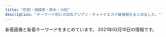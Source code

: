```yaml
---
title: "町田・相模原・厚木・大和"
description: "キーワード別にの巨乳アジアン・チャイナエステ嬢情報をまとめました。"
---
```


新着画像と新着キーワードをまとめています。
2021年02月10日の情報です。

<DmmAffiliateIns />
<KeywordTable
  shops={
    [
    {
        "station": "\u753a\u7530\u99c5\u6771\u53e3",
        "keywords": {
            "E": 7,
            "C": 14,
            "D": 14
        },
        "img_links": [
            "http://www.m-en.work/img/m6.png",
            "http://www.m-en.work/staff/miho1.jpg",
            "http://www.m-en.work/img/tit2.png",
            "http://www.m-en.work/staff/kaori1.jpg",
            "http://www.m-en.work/img/slide2-2.jpg",
            "http://www.m-en.work/img/m5.png",
            "http://www.m-en.work/img/cp-desc1.png",
            "http://www.m-en.work/img/tit6.png",
            "http://www.m-en.work/img/info.png",
            "http://www.m-en.work/img/slide2-4.jpg",
            "http://www.m-en.work/img/m3.png",
            "http://www.m-en.work/img/tit3.png",
            "http://www.m-en.work/img/slide2-3.jpg",
            "http://www.m-en.work/img/m1.png",
            "http://www.m-en.work/img/m2.png",
            "http://www.m-en.work/img/tit5.png",
            "http://www.m-en.work/staff/yuna1.jpg",
            "http://www.m-en.work/img/open.png",
            "http://www.m-en.work/img/tit4.png",
            "http://www.m-en.work/staff/risa1.jpg",
            "http://www.m-en.work/img/h1.png",
            "http://www.m-en.work/img/cp-desc1sp.png",
            "http://www.m-en.work/img/slide2-1.jpg",
            "http://www.m-en.work/staff/yuki1.jpg",
            "http://www.m-en.work/img/up.png",
            "http://www.m-en.work/img/cp-ttl.png",
            "http://www.m-en.work/img/m4.png",
            "http://www.m-en.work/img/tit1.png",
            "http://www.m-en.work/img/phone.png",
            "http://www.m-en.work/img/tel2.png"
        ],
        "name": "\u7e01",
        "url": "http://www.m-en.work/"
    },
    {
        "station": "\u4e2d\u592e\u6797\u9593\u99c5\u897f\u53e3",
        "name": "\u3086\u304b",
        "url": "http://sh-yuka.work/",
        "img_links": [
            "http://sh-yuka.work/uploads/200706/1-200F614263ab.jpg",
            "http://sh-yuka.work/uploads/200108/1-20010QQI61H.jpg",
            "http://sh-yuka.work/uploads/200721/1-200H1105351319.jpg",
            "http://sh-yuka.work/templets/default/picture/504339_9d7e65f16b2c4ad8932aacf9b075d81f_mv2_d_4724_7087_s_4_2.png",
            "http://sh-yuka.work/uploads/190929/1-1Z929192K4454.jpg",
            "http://sh-yuka.work/templets/default/picture/504339_21227f8954fd409581482fb167a52224_mv2.png",
            "http://sh-yuka.work/uploads/201218/1-20121Q1033GH.jpg",
            "http://sh-yuka.work/uploads/190717/1-1ZGG5544L32.jpg",
            "http://sh-yuka.work/templets/default/picture/504339_53f4914fb1244a5581c45fbe8fe05e15_mv2_d_2835_2953_s_4_2.png",
            "http://sh-yuka.work/uploads/200714/1-200G409461R02.jpg",
            "http://sh-yuka.work/templets/default/picture/504339_24789f5562fa4f088be0b1134410514e_mv2.png",
            "http://sh-yuka.work/templets/default/picture/504339_6ac3d0c415404d4caea8f7806efc469e_mv2.png",
            "http://sh-yuka.work/templets/default/picture/504339_81364141ef784efdac0337206b586e85_mv2.png",
            "http://sh-yuka.work/uploads/200108/1-20010QQ625439.jpg",
            "http://sh-yuka.work/uploads/200728/1-200HQF02J29.jpg",
            "http://sh-yuka.work/templets/default/picture/504339_60927e81bc2741dd89c63cce2eeb277d_mv2.png",
            "http://sh-yuka.work/templets/default/picture/504339_f7143674e10f4748b569cd7df1c9af02_mv2.png",
            "http://sh-yuka.work/templets/default/picture/504339_d693404efae04362b04d73de913d8851_mv2_d_2084_2084_s_2.png",
            "http://sh-yuka.work/templets/default/picture/504339_7b83b5f415b04665924c4c26f4c5cd27_mv2_d_4812_2043_s_2.png",
            "http://sh-yuka.work/uploads/210127/1-21012G32SV48.jpg",
            "http://sh-yuka.work/templets/default/picture/504339_9994463d0234418bb05113314e8f9a17_mv2_d_4724_7369_s_4_2.png",
            "http://sh-yuka.work/templets/default/picture/504339_f7143674e10f4748b569cd7df1c9af02_mv2(1).png",
            "http://sh-yuka.work/templets/default/picture/504339_c3603a5d59b54b2793cbf3fbd516de13_mv2.png",
            "http://sh-yuka.work/uploads/200930/1-200930103059A0.jpg",
            "http://sh-yuka.work/templets/default/picture/504339_042c5bafc5f34692af2ee5e33bdba1e7_mv2.png",
            "http://sh-yuka.work/templets/default/picture/504339_7e953fa3f1dd41aea09a25d07159362b_mv2.png",
            "http://sh-yuka.work/uploads/200108/1-20010QQ532137.jpg",
            "http://sh-yuka.work/templets/default/picture/504339_80887437d74b4abab793825cf10fcfba_mv2_d_2586_2860_s_4_2.png",
            "http://sh-yuka.work/templets/default/picture/504339_7edd816c8a6a4b8dafc32c0979bee964_mv2_d_2480_3508_s_4_2.png",
            "http://sh-yuka.work/uploads/201008/1-20100P93R4V3.jpg",
            "http://sh-yuka.work/templets/default/picture/close.png",
            "http://sh-yuka.work/uploads/190717/1-1ZGG5550JX.jpg",
            "http://sh-yuka.work/uploads/210120/1-21012009301MY.jpg",
            "http://sh-yuka.work/uploads/200629/1-200629151R5E6.jpg"
        ],
        "keywords": {
            "86": 4,
            "D": 5,
            "85": 3,
            "C": 1
        }
    },
    {
        "url": "http://www.autumn.masg.info/",
        "station": "\u76f8\u6a21\u539f\u99c5\u5357\u53e3",
        "img_links": [
            "http://www.autumn.masg.info/files/003-03.jpg",
            "http://www.autumn.masg.info/files/003-02.jpg",
            "http://www.autumn.masg.info/files/001-03.jpg",
            "http://www.autumn.masg.info/img/top_slider02.jpg",
            "http://www.autumn.masg.info/files/002-03.jpg",
            "http://www.autumn.masg.info/files/002-02.jpg",
            "http://www.autumn.masg.info/files/004.jpg",
            "http://www.autumn.masg.info/files/003.jpg",
            "http://www.autumn.masg.info/img/top_slider01.jpg",
            "http://www.autumn.masg.info/files/001.jpg",
            "http://www.autumn.masg.info/files/001-02.jpg",
            "http://www.autumn.masg.info/files/004-03.jpg",
            "http://www.autumn.masg.info/files/002.jpg",
            "http://www.autumn.masg.info/files/004-02.jpg"
        ],
        "keywords": {
            "86": 48,
            "D": 48
        },
        "name": "\u30aa\u30fc\u30bf\u30e0\u30fb\u30e9\u30f4"
    },
    {
        "keywords": {
            "C": 14,
            "87": 2,
            "D": 8,
            "E": 4,
            "86": 10
        },
        "url": "http://www.iyashihonpo.iesjp.com/",
        "img_links": [
            "http://www.iyashihonpo.iesjp.com/files/002.jpg",
            "http://www.iyashihonpo.iesjp.com/files/005.jpg",
            "http://www.iyashihonpo.iesjp.com/files/004-02.jpg",
            "http://www.iyashihonpo.iesjp.com/files/004.jpg",
            "http://www.iyashihonpo.iesjp.com/files/007-03.jpg",
            "http://www.iyashihonpo.iesjp.com/images/coverParts.png",
            "http://www.iyashihonpo.iesjp.com/files/001-02.jpg",
            "http://www.iyashihonpo.iesjp.com/files/001.jpg",
            "http://www.iyashihonpo.iesjp.com/files/002-03.jpg",
            "http://www.iyashihonpo.iesjp.com/files/006.jpg",
            "http://www.iyashihonpo.iesjp.com/files/007-02.jpg",
            "http://www.iyashihonpo.iesjp.com/files/001-03.jpg",
            "http://www.iyashihonpo.iesjp.com/files/006-03.jpg",
            "http://www.iyashihonpo.iesjp.com/files/006-02.jpg",
            "http://www.iyashihonpo.iesjp.com/files/007.jpg",
            "http://www.iyashihonpo.iesjp.com/files/005-03.jpg",
            "http://www.iyashihonpo.iesjp.com/images/infoSlide01.jpg",
            "http://www.iyashihonpo.iesjp.com/images/backlistbtn.png",
            "http://www.iyashihonpo.iesjp.com/images/attention.png",
            "http://www.iyashihonpo.iesjp.com/files/004-03.jpg",
            "http://www.iyashihonpo.iesjp.com/files/005-02.jpg",
            "http://www.iyashihonpo.iesjp.com/files/002-02.jpg"
        ],
        "name": "\u7652\u3057\u672c\u8217",
        "station": "\u76f8\u6a21\u5927\u91ce\u99c5\u5317\u53e3"
    },
    {
        "name": "\u30d4\u30e5\u30a2\u30cf\u30fc\u30c8",
        "keywords": {},
        "url": "http://www.crossi.xyz/",
        "station": "\u672c\u539a\u6728\u99c5\u6771\u53e3",
        "img_links": [
            "http://www.crossi.xyz/uploads/201228/1-20122Q4191LP.jpg",
            "http://www.crossi.xyz/templets/default/picture/interior_t.jpg",
            "http://www.crossi.xyz/uploads/200612/1-200612160U52W.jpg",
            "http://www.crossi.xyz/uploads/201102/1-201102150K9453.jpg",
            "http://www.crossi.xyz/uploads/190925/1-1Z925145924H3.jpg",
            "http://www.crossi.xyz/uploads/200529/1-2005291A551629.jpg",
            "http://www.crossi.xyz/uploads/190920/1-1Z920134U1939.jpg",
            "http://www.crossi.xyz/uploads/210111/1-2101111429551G.jpg",
            "http://www.crossi.xyz/uploads/201102/1-201102150J3926.jpg",
            "http://www.crossi.xyz/templets/default/picture/rec1.png",
            "http://www.crossi.xyz/uploads/allimg/180731/1-1PI1145244194.jpg",
            "http://www.crossi.xyz/uploads/180905/1-1PZ515095RN.jpg",
            "http://www.crossi.xyz/uploads/210111/1-210111143025433.jpg",
            "http://www.crossi.xyz/uploads/180906/1-1PZ60934021N.jpg",
            "http://www.crossi.xyz/uploads/200529/1-2005291A543193.jpg",
            "http://www.crossi.xyz/uploads/190920/1-1Z920134ZW29.jpg",
            "http://www.crossi.xyz/uploads/191106/1-191106100051532.jpg",
            "http://www.crossi.xyz/uploads/190920/1-1Z920134SY60.jpg",
            "http://www.crossi.xyz/uploads/200907/1-200ZG41P4318.jpg",
            "http://www.crossi.xyz/templets/default/picture/staff_t.jpg",
            "http://www.crossi.xyz/uploads/allimg/180801/1-1PP1091925J2.jpg",
            "http://www.crossi.xyz/uploads/200706/1-200F613453VR.jpg",
            "http://www.crossi.xyz/uploads/200403/1-200403124524956.jpg",
            "http://www.crossi.xyz/uploads/201202/1-201202124933147.jpg",
            "http://www.crossi.xyz/uploads/191217/1-19121F95615334.jpg",
            "http://www.crossi.xyz/templets/default/picture/tt.jpg",
            "http://www.crossi.xyz/uploads/201127/1-20112G53913193.jpg",
            "http://www.crossi.xyz/uploads/201202/1-201202124950B1.jpg",
            "http://www.crossi.xyz/templets/default/picture/news.jpg",
            "http://www.crossi.xyz/uploads/191016/1-191016134K2213.jpg",
            "http://www.crossi.xyz/templets/default/picture/int1.png",
            "http://www.crossi.xyz/uploads/191122/1-191122162430591.jpg",
            "http://www.crossi.xyz/uploads/201228/1-20122Q41943338.jpg",
            "http://www.crossi.xyz/uploads/190925/1-1Z9251500315P.jpg",
            "http://www.crossi.xyz/uploads/200403/1-200403124533327.jpg",
            "http://www.crossi.xyz/uploads/200612/1-200612160S0B8.jpg",
            "http://www.crossi.xyz/uploads/200706/1-200F6134600642.jpg",
            "http://www.crossi.xyz/uploads/201127/1-20112G53930U0.jpg",
            "http://www.crossi.xyz/uploads/191217/1-19121F95I5240.jpg",
            "http://www.crossi.xyz/uploads/200907/1-200ZG41K4546.jpg"
        ]
    },
    {
        "keywords": {},
        "url": "http://tuboan.xyz/",
        "name": "\u307b\u307b\u3048\u307f",
        "station": "\u672c\u539a\u6728\u99c5\u5317\u53e3",
        "img_links": [
            "http://tuboan.xyz/_src/32876882/1_20190531100800502.jpg",
            "http://tuboan.xyz/_src/32794344/wechatimg120.jpg",
            "http://tuboan.xyz/_src/32794324/wechatimg120.jpg",
            "http://tuboan.xyz/_src/32794358/wechatimg148.jpg",
            "http://tuboan.xyz/_src/39443177/wechatimg76.jpg",
            "http://tuboan.xyz/_src/35851941/line1.png",
            "http://tuboan.xyz/_src/32794328/wechatimg131.jpg",
            "http://tuboan.xyz/_src/32794248/wechatimg131.jpg",
            "http://tuboan.xyz/_src/32794280/wechatimg176.jpg",
            "http://tuboan.xyz/_src/32794360/wechatimg5740.jpg",
            "http://tuboan.xyz/_src/32794250/line1.png",
            "http://tuboan.xyz/_src/32794243/wechatimg136_20190530165104204.jpg",
            "http://tuboan.xyz/_src/32794340/wechatimg162.jpg",
            "http://tuboan.xyz/_src/32794361/wechatimg5740.jpg",
            "http://tuboan.xyz/_src/32846891/wechatimg134.jpg",
            "http://tuboan.xyz/_src/32794321/wechatimg164.jpg",
            "http://tuboan.xyz/_src/32794322/wechatimg116_20190529213149608.jpg",
            "http://tuboan.xyz/_src/39443173/wechatimg76.jpg",
            "http://tuboan.xyz/_src/32794325/wechatimg162.jpg",
            "http://tuboan.xyz/_src/32876943/wechatimg179.jpg",
            "http://tuboan.xyz/_src/32794214/end.jpg",
            "http://tuboan.xyz/_src/32794334/line1.png",
            "http://tuboan.xyz/_src/32794240/line1.png",
            "http://tuboan.xyz/_src/32794327/wechatimg134.jpg",
            "http://tuboan.xyz/_src/32794348/wechatimg164.jpg",
            "http://tuboan.xyz/_src/32794359/wechatimg148.jpg",
            "http://tuboan.xyz/_src/32794184/sign.png",
            "http://tuboan.xyz/_src/32794210/info.jpg",
            "http://tuboan.xyz/_src/32794338/line1.png",
            "http://tuboan.xyz/_src/32794244/3_20190531100402371.jpg",
            "http://tuboan.xyz/_src/39443180/line1.png",
            "http://tuboan.xyz/_src/32794346/line1.png",
            "http://tuboan.xyz/_src/35851913/wechatimg307.jpg",
            "http://tuboan.xyz/_src/32794336/wechatimg116_20190529213149608.jpg",
            "http://tuboan.xyz/_src/32794278/wechatimg178.jpg",
            "http://tuboan.xyz/_src/32794330/line1.png",
            "http://tuboan.xyz/_src/32794329/3_20190531100402371.jpg",
            "http://tuboan.xyz/_src/32794332/wechatimg134.jpg",
            "http://tuboan.xyz/_src/32794352/1_20190531100800502.jpg",
            "http://tuboan.xyz/_src/32794238/zi_staff.png",
            "http://tuboan.xyz/_src/32794205/s_news.png",
            "http://tuboan.xyz/_src/32794350/line1.png",
            "http://tuboan.xyz/_src/32794320/wechatimg136_20190530165104204.jpg",
            "http://tuboan.xyz/_src/32794342/line1.png",
            "http://tuboan.xyz/_src/32794276/wechatimg177.jpg",
            "http://tuboan.xyz/_src/35851915/wechatimg307.jpg",
            "http://tuboan.xyz/_src/32794246/line1.png"
        ]
    },
    {
        "img_links": [
            "http://sh-leo.work/picture/top_sin2.jpg",
            "http://sh-leo.work/picture/age.png",
            "http://sh-leo.work/picture/s_4.jpg",
            "http://sh-leo.work/picture/top_t1.png",
            "http://sh-leo.work/picture/topimg2.jpg",
            "http://sh-leo.work/picture/shinphoto1.jpg",
            "http://sh-leo.work/picture/faq_st1.png",
            "http://sh-leo.work/picture/top_t3.png",
            "http://sh-leo.work/picture/a.png",
            "http://sh-leo.work/picture/camp20180713_2.png",
            "http://sh-leo.work/picture/faq_st2.png",
            "http://sh-leo.work/picture/top_t2.png",
            "http://sh-leo.work/picture/topimg1.jpg",
            "http://sh-leo.work/picture/fm1.png",
            "http://sh-leo.work/picture/shinphoto4.jpg",
            "http://sh-leo.work/picture/q.png",
            "http://sh-leo.work/picture/fm2.png",
            "http://sh-leo.work/picture/top_pickback.png",
            "http://sh-leo.work/picture/p3_ct1.png",
            "http://sh-leo.work/picture/top_t8.png",
            "http://sh-leo.work/picture/fm5.png",
            "http://sh-leo.work/picture/fm6.png",
            "http://sh-leo.work/picture/frames.png",
            "http://sh-leo.work/picture/p2_ct1.png",
            "http://sh-leo.work/picture/p6_ct1.png",
            "http://sh-leo.work/picture/top_sin1.jpg",
            "http://sh-leo.work/picture/att.png",
            "http://sh-leo.work/picture/p4_ct1.png",
            "http://sh-leo.work/picture/shinphoto2.jpg",
            "http://sh-leo.work/picture/s_1.jpg",
            "http://sh-leo.work/picture/shinphoto3.jpg",
            "http://sh-leo.work/picture/topimg3.jpg",
            "http://sh-leo.work/picture/s_2.jpg",
            "http://sh-leo.work/picture/fm3.png",
            "http://sh-leo.work/picture/optionrev1.png",
            "http://sh-leo.work/picture/p4_ct1_sub1.png",
            "http://sh-leo.work/picture/fm4.png",
            "http://sh-leo.work/picture/s_3.jpg",
            "http://sh-leo.work/picture/top_t4.png",
            "http://sh-leo.work/picture/top_t5.png",
            "http://sh-leo.work/picture/frameback.png",
            "http://sh-leo.work/picture/top_sin3.jpg",
            "http://sh-leo.work/picture/s_5.jpg"
        ],
        "name": "LEO\uff5e\u30ec\u30aa\uff5e",
        "station": "\u5c0f\u7530\u6025\u76f8\u6a21\u539f\u99c5\u5357\u53e3",
        "keywords": {},
        "url": "http://sh-leo.work/"
    },
    {
        "station": "\u4e2d\u592e\u6797\u9593\u99c5\u5c0f\u7530\u6025\u5357\u53e3",
        "img_links": [
            "http://www.iyashi.relaxjp.info/files/004.jpg",
            "http://www.iyashi.relaxjp.info/files/001.jpg",
            "http://www.iyashi.relaxjp.info/files/002-03.jpg",
            "http://www.iyashi.relaxjp.info/files/002.jpg",
            "http://www.iyashi.relaxjp.info/files/004-02.jpg",
            "http://www.iyashi.relaxjp.info/files/002-02.jpg",
            "http://www.iyashi.relaxjp.info/img/top_slider02.jpg",
            "http://www.iyashi.relaxjp.info/files/004-03.jpg",
            "http://www.iyashi.relaxjp.info/files/001-02.jpg",
            "http://www.iyashi.relaxjp.info/img/top_slider01.jpg",
            "http://www.iyashi.relaxjp.info/files/003-02.jpg",
            "http://www.iyashi.relaxjp.info/files/003-03.jpg",
            "http://www.iyashi.relaxjp.info/files/003.jpg",
            "http://www.iyashi.relaxjp.info/files/001-03.jpg"
        ],
        "keywords": {
            "D": 36,
            "83": 12,
            "87": 36
        },
        "url": "http://www.iyashi.relaxjp.info/",
        "name": "\u7652\u3057\u30cf\u30a6\u30b9"
    },
    {
        "keywords": {},
        "name": "Candy Girl",
        "url": "http://www.kawaii.maesjp.com/",
        "img_links": [
            "http://www.kawaii.maesjp.com/images/nav-003.png",
            "http://www.kawaii.maesjp.com/images/top01.png",
            "http://www.kawaii.maesjp.com/images/nav-001.png",
            "http://www.kawaii.maesjp.com/images/nav-006.png",
            "http://www.kawaii.maesjp.com/images/tel.png",
            "http://www.kawaii.maesjp.com/images/nav-004.png",
            "http://www.kawaii.maesjp.com/images/nav-005.png",
            "http://www.kawaii.maesjp.com/images/osusume01.png",
            "http://www.kawaii.maesjp.com/photo_news/upimg/6446160014f9599f04_1.jpg",
            "http://www.kawaii.maesjp.com/images/top02-left.png",
            "http://www.kawaii.maesjp.com/files/008.jpg",
            "http://www.kawaii.maesjp.com/images/nav-002.png",
            "http://www.kawaii.maesjp.com/files/007.jpg",
            "http://www.kawaii.maesjp.com/files/006.jpg",
            "http://www.kawaii.maesjp.com/files/004.jpg",
            "http://www.kawaii.maesjp.com/images/top003.png"
        ],
        "station": "JR\u76f8\u6a21\u539f\u99c5\u5357\u53e3"
    },
    {
        "img_links": [],
        "station": "\u4e2d\u592e\u6797\u9593\u99c5\u897f\u53e3",
        "keywords": {},
        "url": "https://saran.sosoxo.com/",
        "name": "\u30b5\u30e9\u30f3"
    },
    {
        "keywords": {
            "D": 2,
            "87": 1,
            "E": 1,
            "85": 3,
            "88": 1,
            "86": 1,
            "C": 1,
            "H": 1
        },
        "img_links": [
            "http://ichijiku.work/static/picture/m-head03.png",
            "http://ichijiku.work/static/picture/nav04.png",
            "http://ichijiku.work/uploads/200904/1-200Z410325X00.jpg",
            "http://ichijiku.work/static/picture/nav02.png",
            "http://ichijiku.work/static/picture/nav06.png",
            "http://ichijiku.work/static/picture/m-top04.png",
            "http://ichijiku.work/uploads/200904/1-200Z4103035194.jpg",
            "http://ichijiku.work/uploads/201218/1-20121Q30630462.jpg",
            "http://ichijiku.work/static/picture/m-top03.png",
            "http://ichijiku.work/static/picture/sp-tel.png",
            "http://ichijiku.work/static/picture/sp-qizu.png",
            "http://ichijiku.work/uploads/201103/1-20110316291R44.jpg",
            "http://ichijiku.work/static/picture/nav03.png",
            "http://ichijiku.work/static/picture/nav01.png",
            "http://ichijiku.work/uploads/200912/1-20091210251R02.jpg",
            "http://ichijiku.work/static/picture/nav05.png",
            "http://ichijiku.work/uploads/200912/1-200912102620419.jpg",
            "http://ichijiku.work/static/picture/m-top02.png"
        ],
        "station": "\u672c\u539a\u6728\u99c5\u5317\u53e3",
        "url": "http://ichijiku.work/",
        "name": "\u30ec\u30e2\u30f3"
    },
    {
        "station": "\u5927\u548c\u99c5\u5357\u53e3",
        "url": "http://massage-est.info/",
        "img_links": [
            "http://massage-est.info/images/cg08.jpg",
            "http://massage-est.info/images/no.png",
            "http://massage-est.info/images/cg10.jpg",
            "http://massage-est.info/images/cg09.jpg",
            "http://massage-est.info/images/cg07.jpg",
            "http://massage-est.info/images/cg03.jpg",
            "http://massage-est.info/images/cg02.jpg",
            "http://massage-est.info/images/head.jpg",
            "http://massage-est.info/images/cg11.jpg",
            "http://massage-est.info/images/cg01.jpg",
            "http://massage-est.info/images/cg04.jpg",
            "http://massage-est.info/images/fla.jpg",
            "http://massage-est.info/images/cg05.jpg"
        ],
        "name": "\u685c\u6843-\u3055\u304f\u3089\u3093\u307c-",
        "keywords": {}
    },
    {
        "name": "\u30b3\u30b9\u30e2\u30b9",
        "keywords": {
            "82": 1,
            "90": 3,
            "84": 1,
            "92": 1,
            "88": 1,
            "C": 1,
            "D": 1,
            "91": 1,
            "87": 1,
            "\u30bb\u30af\u30b7\u30fc": 134
        },
        "img_links": [
            "http://sagamiono.net/uploadfiles/images/052.jpg",
            "http://sagamiono.net/images/showFrame.png",
            "http://sagamiono.net/uploadfiles/images/08.jpg",
            "http://sagamiono.net/staffPhoto/b20210114023255.jpg",
            "http://sagamiono.net/staffPhoto/b20210114023233.jpg",
            "http://sagamiono.net/images/slider/02.jpg",
            "http://sagamiono.net/staffPhoto/s20210114023057.jpg",
            "http://sagamiono.net/staffPhoto/s20210114023244.jpg",
            "http://sagamiono.net/staffPhoto/s20210114023211.jpg",
            "http://sagamiono.net/staffPhoto/b20210114023211.jpg",
            "http://sagamiono.net/images/slider/01.jpg",
            "http://sagamiono.net/staffPhoto/b20210114023151.jpg",
            "http://sagamiono.net/staffPhoto/s20210114023151.jpg",
            "http://sagamiono.net/images/mobile.jpg",
            "http://sagamiono.net/staffPhoto/b20210114023244.jpg",
            "http://sagamiono.net/images/gallery/02.jpg",
            "http://sagamiono.net/staffPhoto/s20210114023117.jpg",
            "http://sagamiono.net/staffPhoto/s20210114023255.jpg",
            "http://sagamiono.net/images/slider/04.jpg",
            "http://sagamiono.net/images/gallery/04.jpg",
            "http://sagamiono.net/staffPhoto/s20210114023223.jpg",
            "http://sagamiono.net/images/gallery/01.jpg",
            "http://sagamiono.net/staffPhoto/b20210114023130.jpg",
            "http://sagamiono.net/staffPhoto/b20210114023223.jpg",
            "http://sagamiono.net/uploadfiles/Image/campaignSagamionoNet1.jpg",
            "http://sagamiono.net/images/slider/03.jpg",
            "http://sagamiono.net/staffPhoto/s20210114023130.jpg",
            "http://sagamiono.net/images/gallery/03.jpg",
            "http://sagamiono.net/images/returnBtn.png",
            "http://sagamiono.net/staffPhoto/s20210114023233.jpg",
            "http://sagamiono.net/staffPhoto/b20210114023117.jpg",
            "http://sagamiono.net/staffPhoto/b20210114023057.jpg"
        ],
        "url": "http://sagamiono.net/",
        "station": "\u76f8\u6a21\u5927\u91ce\u99c5\u5317\u53e3"
    },
    {
        "name": "\u4eba\u9b5a",
        "keywords": {},
        "img_links": [
            "http://roman-es.info/staff/mikic.jpg",
            "http://roman-es.info/staff/emi.jpg",
            "http://roman-es.info/img/all/loader.png",
            "http://roman-es.info/staff/emi1.jpg",
            "http://roman-es.info/staff/yuki.jpg",
            "http://roman-es.info/staff/yuki4.jpg",
            "http://roman-es.info/img/pic/slide_1.jpg",
            "http://roman-es.info/staff/emi3.jpg",
            "http://roman-es.info/staff/miki.jpg",
            "http://roman-es.info/staff/yuki1.jpg",
            "http://roman-es.info/img/pic/slide_2.jpg",
            "http://roman-es.info/staff/yuki3.jpg",
            "http://roman-es.info/staff/yuki2.jpg",
            "http://roman-es.info/staff/miki3.jpg",
            "http://roman-es.info/staff/miki2.jpg",
            "http://roman-es.info/staff/miki4.jpg",
            "http://roman-es.info/staff/emi2.jpg",
            "http://roman-es.info/staff/miki1.jpg"
        ],
        "url": "http://roman-es.info/",
        "station": "\u5927\u548c\u99c5"
    },
    {
        "station": "\u5927\u548c\u99c5\u5357\u53e3",
        "img_links": [
            "http://precious.estheya.com/css/c01.png",
            "http://precious.estheya.com/css/staff/staff02-a.png",
            "http://precious.estheya.com/css/nav/nav-004.jpg",
            "http://precious.estheya.com/css/nav/nav-005.jpg",
            "http://precious.estheya.com/css/nav/nav-001.jpg",
            "http://precious.estheya.com/css/osusume01.png",
            "http://precious.estheya.com/css/staff/staff03-a.png",
            "http://precious.estheya.com/css/staff/staff01-a.png",
            "http://precious.estheya.com/css/nav/nav-003.jpg",
            "http://precious.estheya.com/css/head02.jpg",
            "http://precious.estheya.com/css/nav/nav-002.jpg",
            "http://precious.estheya.com/css/top02.jpg",
            "http://precious.estheya.com/css/nav/nav-006.jpg",
            "http://precious.estheya.com/css/staff/staff01.png",
            "http://precious.estheya.com/css/staff/staff03.png",
            "http://precious.estheya.com/css/staff/staff02.png",
            "http://precious.estheya.com/css/top03.png"
        ],
        "url": "http://precious.estheya.com/",
        "name": "\u30d7\u30ec\u30b7\u30e3\u30b9",
        "keywords": {
            "86": 1,
            "C": 1,
            "D": 2,
            "89": 2
        }
    },
    {
        "url": "https://nekonoheya.ests.jp/",
        "station": "\u76f8\u6a21\u5927\u91ce\u99c5\u5357\u53e3",
        "keywords": {
            "E": 14,
            "86": 14,
            "87": 21,
            "C": 13,
            "85": 7,
            "D": 28
        },
        "img_links": [
            "https://nekonoheya.ests.jp/images/s_news.png",
            "https://nekonoheya.ests.jp/photos/sites/51/2021/01/202101151748336.jpg",
            "https://nekonoheya.ests.jp/photos/sites/51/2021/01/2021012815311880.jpg",
            "https://nekonoheya.ests.jp/images/top.jpg",
            "https://nekonoheya.ests.jp/images/zi_staff.png",
            "https://nekonoheya.ests.jp/images/info.jpg",
            "https://nekonoheya.ests.jp/images/room2.jpg",
            "https://nekonoheya.ests.jp/images/room1.jpg",
            "https://nekonoheya.ests.jp/photos/sites/51/2021/02/2021020316193722.jpg",
            "https://nekonoheya.ests.jp/images/room3.jpg",
            "https://nekonoheya.ests.jp/images/room4.jpg",
            "https://nekonoheya.ests.jp/images/staff_bj4.png",
            "https://nekonoheya.ests.jp/photos/sites/51/2021/02/2021020513073148.jpg",
            "https://nekonoheya.ests.jp/images/line1.png",
            "https://nekonoheya.ests.jp/photos/sites/51/2021/01/2021012016284899.jpg",
            "https://nekonoheya.ests.jp/photos/sites/51/2021/01/2021012016284719.jpg"
        ],
        "name": "\u732b\u306e\u5bb6"
    },
    {
        "img_links": [
            "http://sweety-est.net/img/cg01.jpg",
            "http://sweety-est.net/img/tel2.png",
            "http://sweety-est.net/img/cp-desc1sp.png",
            "http://sweety-est.net/img/tit2.png",
            "http://sweety-est.net/img/cg04.jpg",
            "http://sweety-est.net/img/tit4.png",
            "http://sweety-est.net/img/m5.png",
            "http://sweety-est.net/img/tit5.png",
            "http://sweety-est.net/img/cg05.jpg",
            "http://sweety-est.net/img/tit1.png",
            "http://sweety-est.net/img/open.png",
            "http://sweety-est.net/img/m1.png",
            "http://sweety-est.net/img/cg03.jpg",
            "http://sweety-est.net/img/tit6.png",
            "http://sweety-est.net/img/cp-desc1.png",
            "http://sweety-est.net/img/phone.png",
            "http://sweety-est.net/img/m6.png",
            "http://sweety-est.net/img/h1.png",
            "http://sweety-est.net/img/slide2-3.jpg",
            "http://sweety-est.net/img/m4.png",
            "http://sweety-est.net/img/slide2-4.jpg",
            "http://sweety-est.net/img/tit3.png",
            "http://sweety-est.net/img/m3.png",
            "http://sweety-est.net/img/toph.png",
            "http://sweety-est.net/img/slide2-2.jpg",
            "http://sweety-est.net/img/cp-ttl.png",
            "http://sweety-est.net/img/m2.png",
            "http://sweety-est.net/img/cg02.jpg",
            "http://sweety-est.net/img/slide2-1.jpg"
        ],
        "url": "http://sweety-est.net/",
        "station": "JR\u753a\u7530\u99c5\u5357\u53e3",
        "name": "Minty",
        "keywords": {
            "D": 14,
            "E": 21
        }
    },
    {
        "url": "http://xn--cckdr4sjcn.com/",
        "name": "\u6021\u697d-\u30a4\u30e9\u30af-",
        "img_links": [
            "http://xn--cckdr4sjcn.com/images/top.png",
            "http://xn--cckdr4sjcn.com/images/r3.jpg",
            "http://xn--cckdr4sjcn.com/images/news.png",
            "http://xn--cckdr4sjcn.com/images/cg12.jpg",
            "http://xn--cckdr4sjcn.com/images/r2.jpg",
            "http://xn--cckdr4sjcn.com/images/cg01.jpg",
            "http://xn--cckdr4sjcn.com/images/cg05.jpg",
            "http://xn--cckdr4sjcn.com/images/kan.jpg",
            "http://xn--cckdr4sjcn.com/images/cg07.jpg",
            "http://xn--cckdr4sjcn.com/images/cg06.jpg",
            "http://xn--cckdr4sjcn.com/images/cg08.jpg",
            "http://xn--cckdr4sjcn.com/images/cg10.jpg",
            "http://xn--cckdr4sjcn.com/images/cg09.jpg",
            "http://xn--cckdr4sjcn.com/images/r4.jpg",
            "http://xn--cckdr4sjcn.com/images/cg11.jpg",
            "http://xn--cckdr4sjcn.com/images/cg03.jpg",
            "http://xn--cckdr4sjcn.com/images/cg02.jpg",
            "http://xn--cckdr4sjcn.com/images/cg13.jpg",
            "http://xn--cckdr4sjcn.com/images/r1.jpg",
            "http://xn--cckdr4sjcn.com/images/staff_s.png",
            "http://xn--cckdr4sjcn.com/images/evetop.png"
        ],
        "keywords": {
            "C": 3,
            "D": 24,
            "86": 33,
            "E": 6
        },
        "station": "\u5927\u548c\u99c5\u5357\u53e3"
    },
    {
        "station": "JR\u6a4b\u672c\u99c5\u5317\u53e3",
        "keywords": {},
        "img_links": [
            "http://www.k-koen.work/sp/images/staff_t.jpg",
            "http://www.k-koen.work/sp/images/int2.jpg",
            "http://www.k-koen.work/sp/img/yuyu1.jpg",
            "http://www.k-koen.work/sp/images/ac1.jpg",
            "http://www.k-koen.work/sp/images/tel.jpg",
            "http://www.k-koen.work/img/maya1.jpg",
            "http://www.k-koen.work/images/time.jpg",
            "http://www.k-koen.work/img/yuyu1.jpg",
            "http://www.k-koen.work/sp/img/lala1.jpg",
            "http://www.k-koen.work/sp/images/koko_200x40.png",
            "http://www.k-koen.work/staff/kaori.jpg",
            "http://www.k-koen.work/images/tg.jpg",
            "http://www.k-koen.work/sp/menu/top.png",
            "http://www.k-koen.work/images/int1.jpg",
            "http://www.k-koen.work/sp/img/ai1.jpg",
            "http://www.k-koen.work/sp/img/maya1.jpg",
            "http://www.k-koen.work/sp/img/risa1.jpg",
            "http://www.k-koen.work/sp/img/koko1.jpg",
            "http://www.k-koen.work/staff/ai.jpg",
            "http://www.k-koen.work/sp/images/topgirl.jpg",
            "http://www.k-koen.work/images/menu/staff.png",
            "http://www.k-koen.work/sp/staff/yuyu.jpg",
            "http://www.k-koen.work/sp/img/lala2.jpg",
            "http://www.k-koen.work/img/lala1.jpg",
            "http://www.k-koen.work/staff/koko.jpg",
            "http://www.k-koen.work/sp/img/kaori1.jpg",
            "http://www.k-koen.work/staff/risa.jpg",
            "http://www.k-koen.work/images/staff_t.jpg",
            "http://www.k-koen.work/sp/menu/interior.png",
            "http://www.k-koen.work/sp/images/news.jpg",
            "http://www.k-koen.work/staff/lala.jpg",
            "http://www.k-koen.work/sp/staff/emi.jpg",
            "http://www.k-koen.work/sp/staff/risa.jpg",
            "http://www.k-koen.work/images/rec.jpg",
            "http://www.k-koen.work/staff/emi.jpg",
            "http://www.k-koen.work/img/kaori1.jpg",
            "http://www.k-koen.work/sp/images/sys1.jpg",
            "http://www.k-koen.work/images/right.png",
            "http://www.k-koen.work/images/sys1.jpg",
            "http://www.k-koen.work/img/risa1.jpg",
            "http://www.k-koen.work/sp/staff/maya.jpg",
            "http://www.k-koen.work/sp/images/rec.jpg",
            "http://www.k-koen.work/staff/maya.jpg",
            "http://www.k-koen.work/images/sm.jpg",
            "http://www.k-koen.work/img/lala2.jpg",
            "http://www.k-koen.work/images/menu/interior.png",
            "http://www.k-koen.work/images/int2.png",
            "http://www.k-koen.work/img/koko1.jpg",
            "http://www.k-koen.work/images/news.jpg",
            "http://www.k-koen.work/sp/staff/kaori.jpg",
            "http://www.k-koen.work/sp/staff/ai.jpg",
            "http://www.k-koen.work/images/menu/top.png",
            "http://www.k-koen.work/images/tel.png",
            "http://www.k-koen.work/sp/menu/staff.png",
            "http://www.k-koen.work/sp/images/newsb.png",
            "http://www.k-koen.work/sp/staff/lala.jpg",
            "http://www.k-koen.work/staff/yuyu.jpg",
            "http://www.k-koen.work/images/koko_200x40.png",
            "http://www.k-koen.work/sp/images/bg.png",
            "http://www.k-koen.work/sp/img/emi1.jpg",
            "http://www.k-koen.work/img/emi1.jpg",
            "http://www.k-koen.work/sp/images/footer.png",
            "http://www.k-koen.work/sp/staff/koko.jpg",
            "http://www.k-koen.work/images/interior_t.jpg",
            "http://www.k-koen.work/img/ai1.jpg",
            "http://www.k-koen.work/images/sys2.png",
            "http://www.k-koen.work/sp/images/head.jpg",
            "http://www.k-koen.work/sp/images/interior_t.jpg",
            "http://www.k-koen.work/sp/images/int1.jpg",
            "http://www.k-koen.work/sp/images/sys2.jpg"
        ],
        "url": "http://www.k-koen.work/",
        "name": "For you"
    },
    {
        "keywords": {
            "86": 10,
            "D": 20,
            "87": 10,
            "C": 12
        },
        "url": "http://yasuragi.tyo.ac/",
        "name": "\u3084\u3059\u3089\u304e",
        "img_links": [
            "http://yasuragi.tyo.ac/images/s_news.png",
            "http://yasuragi.tyo.ac/images/mobile.jpg",
            "http://yasuragi.tyo.ac/images/room1.jpg",
            "http://yasuragi.tyo.ac/images/room4.jpg",
            "http://yasuragi.tyo.ac/images/news_bj1.png",
            "http://yasuragi.tyo.ac/photos/sites/55/2019/12/2019121604403829.jpg",
            "http://yasuragi.tyo.ac/images/s_staff.png",
            "http://yasuragi.tyo.ac/images/room3.jpg",
            "http://yasuragi.tyo.ac/photos/sites/55/2019/12/2019121604403490.jpg",
            "http://yasuragi.tyo.ac/images/room2.jpg",
            "http://yasuragi.tyo.ac/images/top.jpg",
            "http://yasuragi.tyo.ac/images/end.jpg",
            "http://yasuragi.tyo.ac/images/s3.jpg",
            "http://yasuragi.tyo.ac/photos/sites/55/2019/12/2019121604403165.jpg",
            "http://yasuragi.tyo.ac/images/s_link.png",
            "http://yasuragi.tyo.ac/images/news_bj3.png",
            "http://yasuragi.tyo.ac/photos/sites/55/2021/01/2021012006485092.jpg"
        ],
        "station": "\u5c0f\u7530\u6025\u7dda\u753a\u7530\u99c5\u897f\u53e3"
    },
    {
        "station": "\u5c0f\u7530\u6025\u76f8\u6a21\u539f\u99c5\u5357\u53e3",
        "name": "\u3075\u308f\u3075\u308f",
        "url": "http://www.relax-fuwafuwa.cn/",
        "img_links": [
            "http://www.relax-fuwafuwa.cn/Public/Reception/picture/s_staff.png",
            "http://www.relax-fuwafuwa.cn/Public/Reception/picture/2.png",
            "http://www.relax-fuwafuwa.cn/Public/Reception/picture/nei3.jpg",
            "http://www.relax-fuwafuwa.cn/Public/Reception/picture/nei_bj3.jpg",
            "http://www.relax-fuwafuwa.cn/Public/Reception/picture/news.png",
            "http://www.relax-fuwafuwa.cn/Public/Reception/picture/biaoti.jpg",
            "http://www.relax-fuwafuwa.cn/ueditor/php/upload/image/20210209/1612841030527909.jpeg",
            "http://www.relax-fuwafuwa.cn/Public/Reception/picture/massage1.png",
            "http://www.relax-fuwafuwa.cn/Public/Reception/picture/1.png",
            "http://www.relax-fuwafuwa.cn/Public/Reception/picture/nei5.jpg",
            "http://www.relax-fuwafuwa.cn/Public/Reception/picture/s_massage.png",
            "http://www.relax-fuwafuwa.cn/Public/Reception/picture/top.png",
            "http://www.relax-fuwafuwa.cn/Public/Reception/picture/staff1.jpg",
            "http://www.relax-fuwafuwa.cn/ueditor/php/upload/image/20171213/1513161912109916.jpg"
        ],
        "keywords": {
            "F": 1,
            "89": 1,
            "E": 1,
            "95": 1,
            "94": 1
        }
    },
    {
        "name": "FIRST CLASS",
        "url": "http://sh-firstclass.work/",
        "img_links": [
            "http://sh-firstclass.work/uploads/201221/1-2012211H95bY.jpg",
            "http://sh-firstclass.work/uploads/201210/1-201210153549109.jpg",
            "http://sh-firstclass.work/uploads/201211/1-20121110233c46.jpg",
            "http://sh-firstclass.work/uploads/201210/1-201210153535K8.jpg",
            "http://sh-firstclass.work/uploads/201211/1-201211102325516.jpg",
            "http://sh-firstclass.work/uploads/201210/1-20121015355R55.jpg",
            "http://sh-firstclass.work/uploads/180827/1-1PRFU230M5.jpg",
            "http://sh-firstclass.work/uploads/201225/1-2012250Z022J9.jpg",
            "http://sh-firstclass.work/uploads/201210/1-20121015351E44.jpg",
            "http://sh-firstclass.work/uploads/201211/1-201211102310I7.jpg",
            "http://sh-firstclass.work/uploads/201210/1-20121015360H93.jpg",
            "http://sh-firstclass.work/uploads/201210/1-201210153524524.jpg",
            "http://sh-firstclass.work/uploads/201225/1-2012250Z036119.jpg",
            "http://sh-firstclass.work/uploads/201225/1-2012250Z044642.jpg",
            "http://sh-firstclass.work/templets/default/picture/home.png",
            "http://sh-firstclass.work/uploads/180827/1-1PRFU21IU.jpg",
            "http://sh-firstclass.work/templets/default/picture/therapis.png"
        ],
        "station": "\u5c0f\u7530\u6025\u76f8\u6a21\u539f\u99c5\u5317\u53e3",
        "keywords": {
            "\u304a\u3063\u3071\u3044": 2,
            "\u4e73": 2
        }
    },
    {
        "station": "\u76f8\u6a21\u5927\u91ce\u99c5\u5357\u53e3",
        "keywords": {},
        "url": "http://www.spun.work/",
        "img_links": [
            "http://www.spun.work/images/2.jpg",
            "http://www.spun.work/images/sys2.png",
            "http://www.spun.work/images/1.jpg",
            "http://www.spun.work/images/head.jpg",
            "http://www.spun.work/images/mobile.jpg",
            "http://www.spun.work/img/mari1.jpg",
            "http://www.spun.work/images/3.jpg",
            "http://www.spun.work/images/int1.png",
            "http://www.spun.work/img/haruko1.jpg",
            "http://www.spun.work/images/ta.jpg",
            "http://www.spun.work/images/int2.png",
            "http://www.spun.work/images/tel.jpg",
            "http://www.spun.work/images/5.jpg",
            "http://www.spun.work/images/sys1.png",
            "http://www.spun.work/images/news.png",
            "http://www.spun.work/images/4.jpg",
            "http://www.spun.work/img/risa1.jpg",
            "http://www.spun.work/images/info.png",
            "http://www.spun.work/img/yuki1.jpg",
            "http://www.spun.work/images/staff_t.jpg",
            "http://www.spun.work/images/interior_t.jpg",
            "http://www.spun.work/img/raki1.jpg",
            "http://www.spun.work/images/line.png"
        ],
        "name": "\u30b9\u30de\u30a4\u30eb"
    },
    {
        "img_links": [
            "http://shonoyou.me-es.com/images/rec_10.jpg",
            "http://shonoyou.me-es.com/girl/018a.jpg",
            "http://shonoyou.me-es.com/images/rec.jpg",
            "http://shonoyou.me-es.com/girl/010.jpg",
            "http://shonoyou.me-es.com/images/index_03.jpg",
            "http://shonoyou.me-es.com/girl/02a.jpg",
            "http://shonoyou.me-es.com/images/top2.jpg",
            "http://shonoyou.me-es.com/images/index_24.jpg",
            "http://shonoyou.me-es.com/images/index_19.jpg",
            "http://shonoyou.me-es.com/girl/02.jpg",
            "http://shonoyou.me-es.com/images/index_14.jpg",
            "http://shonoyou.me-es.com/girl/013a.jpg",
            "http://shonoyou.me-es.com/images/index_27.jpg",
            "http://shonoyou.me-es.com/images/info_10.jpg",
            "http://shonoyou.me-es.com/girl/016a.jpg",
            "http://shonoyou.me-es.com/images/index_20.jpg",
            "http://shonoyou.me-es.com/images/index_10.jpg",
            "http://shonoyou.me-es.com/images/index_16.jpg",
            "http://shonoyou.me-es.com/images/staff_10.jpg",
            "http://shonoyou.me-es.com/girl/019.jpg",
            "http://shonoyou.me-es.com/images/top.jpg",
            "http://shonoyou.me-es.com/images/index_05.jpg",
            "http://shonoyou.me-es.com/girl/015.jpg",
            "http://shonoyou.me-es.com/girl/00.jpg",
            "http://shonoyou.me-es.com/images/index_25.jpg",
            "http://shonoyou.me-es.com/images/info.jpg",
            "http://shonoyou.me-es.com/girl/017.jpg",
            "http://shonoyou.me-es.com/images/index_22.jpg",
            "http://shonoyou.me-es.com/images/index_21.jpg",
            "http://shonoyou.me-es.com/girl/014.jpg",
            "http://shonoyou.me-es.com/images/index_07.jpg",
            "http://shonoyou.me-es.com/images/index_12.jpg",
            "http://shonoyou.me-es.com/girl/019a.jpg",
            "http://shonoyou.me-es.com/girl/018.jpg",
            "http://shonoyou.me-es.com/images/index_04.jpg",
            "http://shonoyou.me-es.com/girl/016.jpg",
            "http://shonoyou.me-es.com/girl/012.jpg",
            "http://shonoyou.me-es.com/girl/017a.jpg",
            "http://shonoyou.me-es.com/images/index_02.jpg",
            "http://shonoyou.me-es.com/girl/015a.jpg",
            "http://shonoyou.me-es.com/images/index_11.jpg",
            "http://shonoyou.me-es.com/images/index_17.jpg",
            "http://shonoyou.me-es.com/girl/010a.jpg",
            "http://shonoyou.me-es.com/images/index_09.jpg",
            "http://shonoyou.me-es.com/girl/013.jpg",
            "http://shonoyou.me-es.com/images/index_06.jpg"
        ],
        "name": "\u521d\u306e\u8449",
        "station": "\u5ea7\u9593\u99c5\u897f\u53e3",
        "url": "http://shonoyou.me-es.com/",
        "keywords": {}
    },
    {
        "station": "\u3055\u304c\u307f\u91ce\u99c5\u5317\u53e3",
        "img_links": [
            "http://sln-esthe.com/scdl/staff/10281mb.jpg",
            "http://sln-esthe.com/scdl/staff/10563.jpg",
            "http://sln-esthe.com/scdl/staff/10172.jpg",
            "http://sln-esthe.com/scdl/staff/10561.jpg",
            "http://sln-esthe.com/scdl/staff/10111.jpg",
            "http://sln-esthe.com/scdl/staff/10581mb.jpg",
            "http://sln-esthe.com/scdl/staff/10651.jpg",
            "http://sln-esthe.com/scdl/staff/10641.jpg",
            "http://sln-esthe.com/scdl/staff/10421.jpg",
            "http://sln-esthe.com/scdl/staff/10131mb.jpg",
            "http://sln-esthe.com/scdl/staff/10463.jpg",
            "http://sln-esthe.com/scdl/staff/10471mb.jpg",
            "http://sln-esthe.com/scdl/staff/10071mb.jpg",
            "http://sln-esthe.com/scdl/staff/10471.jpg",
            "http://sln-esthe.com/scdl/staff/10181.jpg",
            "http://sln-esthe.com/scdl/staff/10571.jpg",
            "http://sln-esthe.com/scdl/staff/10121mb.jpg",
            "http://sln-esthe.com/scdl/staff/10401.jpg",
            "http://sln-esthe.com/scdl/staff/10221.jpg",
            "http://sln-esthe.com/scdl/staff/10681mb.jpg",
            "http://sln-esthe.com/img/access/road2.jpg",
            "http://sln-esthe.com/scdl/staff/10681.jpg",
            "http://sln-esthe.com/scdl/staff/10072.jpg",
            "http://sln-esthe.com/scdl/staff/10511mb.jpg",
            "http://sln-esthe.com/scdl/staff/10361.jpg",
            "http://sln-esthe.com/scdl/staff/10461.jpg",
            "http://sln-esthe.com/scdl/staff/10211.jpg",
            "http://sln-esthe.com/img/access/road5.jpg",
            "http://sln-esthe.com/pic/head.png",
            "http://sln-esthe.com/scdl/staff/10531mb.jpg",
            "http://sln-esthe.com/scdl/staff/10611mb.jpg",
            "http://sln-esthe.com/scdl/staff/10271mb.jpg",
            "http://sln-esthe.com/scdl/staff/10342.jpg",
            "http://sln-esthe.com/scdl/staff/10301.jpg",
            "http://sln-esthe.com/scdl/staff/10101mb.jpg",
            "http://sln-esthe.com/scdl/staff/10343.jpg",
            "http://sln-esthe.com/scdl/staff/10501mb.jpg",
            "http://sln-esthe.com/scdl/staff/10221mb.jpg",
            "http://sln-esthe.com/scdl/staff/10171mb.jpg",
            "http://sln-esthe.com/scdl/staff/10071.jpg",
            "http://sln-esthe.com/scdl/staff/10601mb.jpg",
            "http://sln-esthe.com/scdl/staff/10021mb.jpg",
            "http://sln-esthe.com/scdl/staff/10551.jpg",
            "http://sln-esthe.com/scdl/staff/10552.jpg",
            "http://sln-esthe.com/scdl/staff/10191mb.jpg",
            "http://sln-esthe.com/scdl/staff/10564.jpg",
            "http://sln-esthe.com/scdl/staff/10281.jpg",
            "http://sln-esthe.com/scdl/staff/10461mb.jpg",
            "http://sln-esthe.com/scdl/staff/10241.jpg",
            "http://sln-esthe.com/scdl/staff/10421mb.jpg",
            "http://sln-esthe.com/scdl/staff/10413.jpg",
            "http://sln-esthe.com/scdl/staff/10151.jpg",
            "http://sln-esthe.com/scdl/staff/10691mb.jpg",
            "http://sln-esthe.com/scdl/staff/10241mb.jpg",
            "http://sln-esthe.com/scdl/staff/10491.jpg",
            "http://sln-esthe.com/scdl/staff/10521mb.jpg",
            "http://sln-esthe.com/scdl/staff/10481.jpg",
            "http://sln-esthe.com/scdl/staff/10711.jpg",
            "http://sln-esthe.com/img/access/road1.jpg",
            "http://sln-esthe.com/scdl/staff/10061.jpg",
            "http://sln-esthe.com/img/access/roaddm.png",
            "http://sln-esthe.com/scdl/staff/10122.jpg",
            "http://sln-esthe.com/scdl/staff/10111mb.jpg",
            "http://sln-esthe.com/scdl/staff/10411.jpg",
            "http://sln-esthe.com/img/access/road9.jpg",
            "http://sln-esthe.com/scdl/staff/10121.jpg",
            "http://sln-esthe.com/scdl/staff/10671mb.jpg",
            "http://sln-esthe.com/scdl/staff/10521.jpg",
            "http://sln-esthe.com/scdl/staff/10571mb.jpg",
            "http://sln-esthe.com/scdl/staff/10181mb.jpg",
            "http://sln-esthe.com/scdl/staff/10371mb.jpg",
            "http://sln-esthe.com/scdl/staff/10112.jpg",
            "http://sln-esthe.com/scdl/staff/10382.jpg",
            "http://sln-esthe.com/img/ttl_mobile.png",
            "http://sln-esthe.com/scdl/staff/10621mb.jpg",
            "http://sln-esthe.com/scdl/staff/10414.jpg",
            "http://sln-esthe.com/scdl/staff/10601.jpg",
            "http://sln-esthe.com/scdl/staff/10331mb.jpg",
            "http://sln-esthe.com/scdl/staff/10442.jpg",
            "http://sln-esthe.com/scdl/staff/10031.jpg",
            "http://sln-esthe.com/scdl/staff/10511.jpg",
            "http://sln-esthe.com/scdl/staff/10411mb.jpg",
            "http://sln-esthe.com/scdl/staff/10261.jpg",
            "http://sln-esthe.com/scdl/staff/10401mb.jpg",
            "http://sln-esthe.com/scdl/staff/10231mb.jpg",
            "http://sln-esthe.com/img/access/road8.jpg",
            "http://sln-esthe.com/scdl/staff/10551mb.jpg",
            "http://sln-esthe.com/scdl/staff/10441mb.jpg",
            "http://sln-esthe.com/scdl/staff/10462.jpg",
            "http://sln-esthe.com/scdl/staff/10631.jpg",
            "http://sln-esthe.com/scdl/staff/10331.jpg",
            "http://sln-esthe.com/scdl/staff/10171.jpg",
            "http://sln-esthe.com/scdl/staff/10011mb.jpg",
            "http://sln-esthe.com/scdl/staff/10553.jpg",
            "http://sln-esthe.com/scdl/staff/10351mb.jpg",
            "http://sln-esthe.com/scdl/staff/10581.jpg",
            "http://sln-esthe.com/scdl/staff/10041mb.jpg",
            "http://sln-esthe.com/scdl/staff/10391.jpg",
            "http://sln-esthe.com/scdl/staff/10101.jpg",
            "http://sln-esthe.com/img/ttl_rec.png",
            "http://sln-esthe.com/scdl/staff/10381mb.jpg",
            "http://sln-esthe.com/scdl/staff/10361mb.jpg",
            "http://sln-esthe.com/scdl/staff/10561mb.jpg",
            "http://sln-esthe.com/img/access/road6.jpg",
            "http://sln-esthe.com/scdl/staff/10371.jpg",
            "http://sln-esthe.com/scdl/staff/10031mb.jpg",
            "http://sln-esthe.com/scdl/staff/10041.jpg",
            "http://sln-esthe.com/scdl/staff/10272.jpg",
            "http://sln-esthe.com/scdl/staff/10492.jpg",
            "http://sln-esthe.com/scdl/staff/10391mb.jpg",
            "http://sln-esthe.com/scdl/staff/10412.jpg",
            "http://sln-esthe.com/scdl/staff/10701.jpg",
            "http://sln-esthe.com/scdl/staff/10441.jpg",
            "http://sln-esthe.com/scdl/staff/10311mb.jpg",
            "http://sln-esthe.com/img/access/road7.jpg",
            "http://sln-esthe.com/scdl/staff/10341mb.jpg",
            "http://sln-esthe.com/scdl/staff/10611.jpg",
            "http://sln-esthe.com/scdl/staff/10491mb.jpg",
            "http://sln-esthe.com/scdl/staff/10301mb.jpg",
            "http://sln-esthe.com/scdl/staff/10531.jpg",
            "http://sln-esthe.com/img/ttl_staff.png",
            "http://sln-esthe.com/scdl/staff/10661.jpg",
            "http://sln-esthe.com/scdl/staff/10151mb.jpg",
            "http://sln-esthe.com/scdl/staff/10481mb.jpg",
            "http://sln-esthe.com/scdl/staff/10562.jpg",
            "http://sln-esthe.com/scdl/staff/10021.jpg",
            "http://sln-esthe.com/scdl/staff/10102.jpg",
            "http://sln-esthe.com/scdl/staff/10341.jpg",
            "http://sln-esthe.com/scdl/staff/10641mb.jpg",
            "http://sln-esthe.com/img/access/road3.jpg",
            "http://sln-esthe.com/scdl/staff/10271.jpg",
            "http://sln-esthe.com/scdl/staff/10501.jpg",
            "http://sln-esthe.com/i/files/homeimg.jpg",
            "http://sln-esthe.com/scdl/staff/10621.jpg",
            "http://sln-esthe.com/scdl/staff/10541mb.jpg",
            "http://sln-esthe.com/scdl/staff/10631mb.jpg",
            "http://sln-esthe.com/scdl/staff/10661mb.jpg",
            "http://sln-esthe.com/scdl/staff/10381.jpg",
            "http://sln-esthe.com/scdl/staff/10431mb.jpg",
            "http://sln-esthe.com/scdl/staff/10493.jpg",
            "http://sln-esthe.com/scdl/staff/10311.jpg",
            "http://sln-esthe.com/scdl/staff/10141.jpg",
            "http://sln-esthe.com/img/access/road4.jpg",
            "http://sln-esthe.com/scdl/staff/10011.jpg",
            "http://sln-esthe.com/scdl/staff/10711mb.jpg",
            "http://sln-esthe.com/scdl/staff/10191.jpg",
            "http://sln-esthe.com/scdl/staff/10131.jpg",
            "http://sln-esthe.com/scdl/staff/10321.jpg",
            "http://sln-esthe.com/scdl/staff/10443.jpg",
            "http://sln-esthe.com/scdl/staff/10451mb.jpg",
            "http://sln-esthe.com/scdl/staff/10431.jpg",
            "http://sln-esthe.com/scdl/staff/10351.jpg",
            "http://sln-esthe.com/scdl/staff/10451.jpg",
            "http://sln-esthe.com/scdl/staff/10321mb.jpg",
            "http://sln-esthe.com/scdl/staff/10231.jpg",
            "http://sln-esthe.com/scdl/staff/10132.jpg",
            "http://sln-esthe.com/scdl/staff/10691.jpg",
            "http://sln-esthe.com/scdl/staff/10141mb.jpg",
            "http://sln-esthe.com/scdl/staff/10061mb.jpg",
            "http://sln-esthe.com/scdl/staff/10541.jpg",
            "http://sln-esthe.com/scdl/staff/10161mb.jpg",
            "http://sln-esthe.com/scdl/staff/10554.jpg",
            "http://sln-esthe.com/scdl/staff/10701mb.jpg",
            "http://sln-esthe.com/scdl/staff/10261mb.jpg",
            "http://sln-esthe.com/scdl/staff/10291.jpg",
            "http://sln-esthe.com/scdl/staff/10651mb.jpg",
            "http://sln-esthe.com/scdl/staff/10211mb.jpg",
            "http://sln-esthe.com/scdl/staff/10671.jpg",
            "http://sln-esthe.com/scdl/staff/10291mb.jpg",
            "http://sln-esthe.com/scdl/staff/10161.jpg"
        ],
        "url": "http://sln-esthe.com/",
        "keywords": {
            "C": 41
        },
        "name": "nana"
    },
    {
        "name": "\u723d\u5feb",
        "station": "\u5927\u548c\u99c5\u5317\u53e3",
        "keywords": {},
        "img_links": [
            "http://soukai55.com/images/staff_image/staff_05.jpg",
            "http://soukai55.com/images/top/top_04.jpg",
            "http://soukai55.com/images/staff_image/staff_04.jpg",
            "http://soukai55.com/images/home/indnx_qr.jpg",
            "http://soukai55.com/images/home/indnx_sale.png",
            "http://soukai55.com/images/top/top_05.jpg",
            "http://soukai55.com/images/gallery/gallery_a.jpg",
            "http://soukai55.com/images/home/top.jpg",
            "http://soukai55.com/images/home/indnx_phone.jpg",
            "http://soukai55.com/images/flash_a.jpg",
            "http://soukai55.com/images/gallery/gallery_4.jpg",
            "http://soukai55.com/images/top/top_06.jpg",
            "http://soukai55.com/images/index_btm.jpg",
            "http://soukai55.com/images/gallery/gallery_c.jpg",
            "http://soukai55.com/images/top/top_01.jpg",
            "http://soukai55.com/images/top/top_08.png",
            "http://soukai55.com/images/gallery/gallery_2.jpg",
            "http://soukai55.com/images/gallery/gallery_3.jpg",
            "http://soukai55.com/images/staff_image/staff_02.jpg",
            "http://soukai55.com/images/staff_image/staff_03.jpg",
            "http://soukai55.com/images/staff_image/staff_01.jpg",
            "http://soukai55.com/images/top/top_02.jpg",
            "http://soukai55.com/images/gallery/gallery_d.jpg",
            "http://soukai55.com/images/gallery/gallery_1.jpg",
            "http://soukai55.com/images/gallery/gallery_b.jpg",
            "http://soukai55.com/images/top/top_03.jpg",
            "http://soukai55.com/images/home/indnx_re.jpg",
            "http://soukai55.com/images/flash_b.jpg"
        ],
        "url": "http://soukai55.com/"
    },
    {
        "name": "apple",
        "station": "\u753a\u7530\u99c5",
        "url": "http://www.binatsujiyamu.xyz/",
        "keywords": {
            "88": 1,
            "D": 5,
            "C": 6,
            "85": 4
        },
        "img_links": [
            "http://www.binatsujiyamu.xyz/picture/s_staff.jpg",
            "http://www.binatsujiyamu.xyz/uploads/210118/1-21011Q03FJP.jpg",
            "http://www.binatsujiyamu.xyz/uploads/210118/1-21011Q03KI14.jpg",
            "http://www.binatsujiyamu.xyz/picture/s_news.jpg",
            "http://www.binatsujiyamu.xyz/picture/room1.jpg",
            "http://www.binatsujiyamu.xyz/picture/room3.jpg",
            "http://www.binatsujiyamu.xyz/uploads/210118/1-21011Q03AT40.jpg",
            "http://www.binatsujiyamu.xyz/uploads/210118/1-21011Q03R15G.jpg",
            "http://www.binatsujiyamu.xyz/uploads/210118/1-21011Q03H2152.jpg",
            "http://www.binatsujiyamu.xyz/uploads/210118/1-21011Q03S5T3.jpg",
            "http://www.binatsujiyamu.xyz/uploads/210118/1-21011Q03JA25.jpg",
            "http://www.binatsujiyamu.xyz/uploads/210118/1-21011Q03I24Y.jpg",
            "http://www.binatsujiyamu.xyz/picture/room4.jpg",
            "http://www.binatsujiyamu.xyz/picture/room2.jpg",
            "http://www.binatsujiyamu.xyz/picture/top.jpg",
            "http://www.binatsujiyamu.xyz/picture/s_shedule.jpg",
            "http://www.binatsujiyamu.xyz/uploads/210118/1-21011Q03T5491.jpg",
            "http://www.binatsujiyamu.xyz/uploads/210118/1-21011Q03Q3427.jpg"
        ]
    },
    {
        "img_links": [
            "http://koukoku.xyz/ocean/css/top03.jpg",
            "http://koukoku.xyz/ocean/css/m-head01.jpg",
            "http://koukoku.xyz/ocean/css/staff/staff01.jpg",
            "http://koukoku.xyz/ocean/css/top01.jpg",
            "http://koukoku.xyz/ocean/css/top02.jpg",
            "http://koukoku.xyz/ocean/css/staff/staff02.jpg",
            "http://koukoku.xyz/ocean/css/osusume02.jpg",
            "http://koukoku.xyz/ocean/css/osusume03.jpg",
            "http://koukoku.xyz/ocean/images/call.png",
            "http://koukoku.xyz/ocean/css/foot.jpg",
            "http://koukoku.xyz/ocean/css/staff/staff03.jpg",
            "http://koukoku.xyz/ocean/css/osusume01.jpg"
        ],
        "url": "http://koukoku.xyz/ocean/",
        "keywords": {},
        "station": "\u4e2d\u592e\u6797\u9593\u99c5\u5317\u53e3",
        "name": "\u30aa\u30fc\u30b7\u30e3\u30f3"
    },
    {
        "name": "COCOCHI",
        "station": "JR\u6df5\u91ce\u8fba\u99c5\u5317\u53e3",
        "url": "http://in-esthe.com/cocochi/",
        "img_links": [
            "http://in-esthe.com/cocochi/imge/s1.png",
            "http://in-esthe.com/cocochi/imge/botton.jpg",
            "http://in-esthe.com/cocochi/imge/p-18.jpg",
            "http://in-esthe.com/cocochi/imge/p-5.jpg",
            "http://in-esthe.com/cocochi/imge/sys.png",
            "http://in-esthe.com/cocochi/imge/p-15.jpg",
            "http://in-esthe.com/cocochi/imge/p-1.jpg",
            "http://in-esthe.com/cocochi/imge/p-12.jpg",
            "http://in-esthe.com/cocochi/imge/staff_t.jpg",
            "http://in-esthe.com/cocochi/imge/s0.png",
            "http://in-esthe.com/cocochi/imge/p-3.jpg",
            "http://in-esthe.com/cocochi/imge/interior_t.jpg",
            "http://in-esthe.com/cocochi/imge/ta.jpg",
            "http://in-esthe.com/cocochi/imge/int2.png",
            "http://in-esthe.com/cocochi/imge/p-13.jpg",
            "http://in-esthe.com/cocochi/imge/p-14.jpg",
            "http://in-esthe.com/cocochi/imge/p-2.jpg",
            "http://in-esthe.com/cocochi/imge/tel.jpg",
            "http://in-esthe.com/cocochi/imge/p-6.jpg",
            "http://in-esthe.com/cocochi/imge/p-19.jpg",
            "http://in-esthe.com/cocochi/imge/p-16.jpg",
            "http://in-esthe.com/cocochi/imge/p-20.jpg",
            "http://in-esthe.com/cocochi/imge/p-4.jpg",
            "http://in-esthe.com/cocochi/imge/p-9.jpg",
            "http://in-esthe.com/cocochi/imge/p-10.jpg"
        ],
        "keywords": {
            "86": 1,
            "90": 6,
            "82": 3,
            "D": 11,
            "E": 1,
            "C": 4,
            "88": 2,
            "83": 2,
            "87": 2
        }
    },
    {
        "url": "http://salon-treat.com/",
        "station": "\u5927\u548c\u99c5\u5317\u53e3",
        "img_links": [
            "http://salon-treat.com/img/ttl_scdlt.png",
            "http://salon-treat.com/staff/ami/02.jpg",
            "http://salon-treat.com/img/ttl_staff.png",
            "http://salon-treat.com/staff/ami/01.jpg",
            "http://salon-treat.com/img/head.jpg",
            "http://salon-treat.com/img/campaign1.png",
            "http://salon-treat.com/img/ttl_new.png",
            "http://salon-treat.com/staff/emi/02.jpg",
            "http://salon-treat.com/staff/emi/01.jpg"
        ],
        "keywords": {
            "C": 9
        },
        "name": "\u6d77\u306e\u98a8"
    },
    {
        "url": "http://www.esperana.xyz/",
        "name": "\u30a8\u30b9\u30da\u30e9\u30f3\u30b5",
        "img_links": [
            "http://www.esperana.xyz/staff/3.jpg",
            "http://www.esperana.xyz/staff/4.jpg",
            "http://www.esperana.xyz/images/index_07.png",
            "http://www.esperana.xyz/images/index_06.png",
            "http://www.esperana.xyz/images/index_10.png",
            "http://www.esperana.xyz/images/index_12.png",
            "http://www.esperana.xyz/staff/junbi.jpg",
            "http://www.esperana.xyz/images/staff_08.png",
            "http://www.esperana.xyz/staff/1.jpg",
            "http://www.esperana.xyz/images/index_04.png",
            "http://www.esperana.xyz/images/index_05.png",
            "http://www.esperana.xyz/images/index_08.png"
        ],
        "station": "\u5927\u548c\u99c5\u5357\u53e3",
        "keywords": {}
    },
    {
        "keywords": {
            "C": 12,
            "88": 3,
            "86": 1,
            "E": 1,
            "D": 4,
            "F": 1
        },
        "url": "http://cireven.xyz/",
        "name": "\u96e8",
        "img_links": [
            "http://cireven.xyz/uploads/allimg/210201/1-210201153007.jpg",
            "http://cireven.xyz/webstyle/sp_ico06.png",
            "http://cireven.xyz/uploads/allimg/210128/1-21012Q63FW16.jpg",
            "http://cireven.xyz/uploads/210129/1-2101291252221D.jpg",
            "http://cireven.xyz/uploads/allimg/210128/1-21012Q05455D4.jpg",
            "http://cireven.xyz/webstyle/sp_ico01.png",
            "http://cireven.xyz/uploads/allimg/210129/1-210129125252.jpg",
            "http://cireven.xyz/webstyle/sp_ico05.png",
            "http://cireven.xyz/webstyle/sp_ico04.png",
            "http://cireven.xyz/uploads/allimg/210128/1-21012Q63642E1.jpg",
            "http://cireven.xyz/uploads/allimg/210129/1-210129124913.jpg",
            "http://cireven.xyz/uploads/210129/1-210129124U0225.jpg",
            "http://cireven.xyz/uploads/210203/1-2102031Q441294.jpg",
            "http://cireven.xyz/webstyle/sp_ico02.png",
            "http://cireven.xyz/webstyle/sp_ico03.png",
            "http://cireven.xyz/uploads/allimg/210128/1-21012Q63AN54.jpg",
            "http://cireven.xyz/uploads/210129/1-21012912493G25.jpg",
            "http://cireven.xyz/uploads/210201/1-210201152J1352.jpg",
            "http://cireven.xyz/uploads/allimg/210129/1-210129130341.jpg",
            "http://cireven.xyz/webstyle/info.jpg",
            "http://cireven.xyz/uploads/allimg/210129/1-210129125008.jpg",
            "http://cireven.xyz/uploads/210129/1-210129130400407.jpg",
            "http://cireven.xyz/webstyle/sp_header.png",
            "http://cireven.xyz/uploads/210129/1-210129130329438.jpg",
            "http://cireven.xyz/uploads/allimg/210129/1-210129130411.jpg",
            "http://cireven.xyz/uploads/allimg/210128/1-21012Q63611Z2.jpg",
            "http://cireven.xyz/webstyle/end.png"
        ],
        "station": "\u76f8\u6a21\u539f\u99c5\u5357\u53e3"
    },
    {
        "url": "http://www.sh-vivian.work/",
        "keywords": {
            "85": 7,
            "D": 1,
            "E": 2,
            "89": 2,
            "C": 6
        },
        "img_links": [
            "http://www.sh-vivian.work/uploads/190716/1-1ZG60S04R93.jpg",
            "http://www.sh-vivian.work/uploads/210201/1-2102011K133U3.jpg",
            "http://www.sh-vivian.work/uploads/allimg/210201/1-2102011K233.jpg",
            "http://www.sh-vivian.work/uploads/200401/1-2004010TH2T2.jpg",
            "http://www.sh-vivian.work/uploads/190716/1-1ZG6135Q21N.jpg",
            "http://www.sh-vivian.work/uploads/191214/1-191214145050357.jpg",
            "http://www.sh-vivian.work/uploads/210115/1-210115135415P5.jpg",
            "http://www.sh-vivian.work/templets/default/picture/bg_header_1.jpg",
            "http://www.sh-vivian.work/uploads/200727/1-200HF95956124.jpg",
            "http://www.sh-vivian.work/uploads/190716/1-1ZG60S2061U.jpg",
            "http://www.sh-vivian.work/uploads/190208/1-1Z20Q51240493.jpg",
            "http://www.sh-vivian.work/uploads/201123/1-20112309300B22.jpg",
            "http://www.sh-vivian.work/uploads/allimg/180820/1-1PR01K540436.jpg",
            "http://www.sh-vivian.work/uploads/200703/1-200F3092311544.jpg",
            "http://www.sh-vivian.work/uploads/190716/1-1ZG60S142348.jpg"
        ],
        "name": "ViVian",
        "station": "\u76f8\u6a21\u5927\u91ce\u99c5\u5317\u53e3"
    },
    {
        "keywords": {
            "86": 2,
            "D": 2
        },
        "name": "\u5922\u306e\u604b",
        "station": "\u5927\u548c\u99c5\u5317\u53e3",
        "url": "http://yumenokoi.xyz.mn/",
        "img_links": [
            "http://yumenokoi.xyz.mn/images/top.jpg",
            "http://yumenokoi.xyz.mn/images/info2.jpg",
            "http://yumenokoi.xyz.mn/images/1.jpg",
            "http://yumenokoi.xyz.mn/images/mobile.jpg",
            "http://yumenokoi.xyz.mn/photos/sites/63/2020/08/2020082804381466.jpg",
            "http://yumenokoi.xyz.mn/images/news1.jpg",
            "http://yumenokoi.xyz.mn/images/2.jpg",
            "http://yumenokoi.xyz.mn/images/staff_bj3.jpg",
            "http://yumenokoi.xyz.mn/images/s_staff.jpg",
            "http://yumenokoi.xyz.mn/photos/sites/63/2020/08/2020082804382098.jpg",
            "http://yumenokoi.xyz.mn/images/s_link.jpg"
        ]
    },
    {
        "station": "\u5357\u6797\u9593\u99c5\u897f\u53e3",
        "img_links": [
            "http://sakura-relax.work/img/bottom.png",
            "http://sakura-relax.work/sp/img/t-a.jpg",
            "http://sakura-relax.work/sp/img/info.jpg",
            "http://sakura-relax.work/img/st10.jpg",
            "http://sakura-relax.work/sp/img/sys.jpg",
            "http://sakura-relax.work/sp/img/t-t.jpg",
            "http://sakura-relax.work/sp/img/pic.jpg",
            "http://sakura-relax.work/img/s00.jpg",
            "http://sakura-relax.work/img/st002.jpg",
            "http://sakura-relax.work/img/xmas.png",
            "http://sakura-relax.work/img/st2.jpg",
            "http://sakura-relax.work/sp/img/st002.jpg",
            "http://sakura-relax.work/sp/img/st2.jpg",
            "http://sakura-relax.work/sp/img/botton.jpg",
            "http://sakura-relax.work/sp/img/st6.jpg",
            "http://sakura-relax.work/sp/img/xmas.png",
            "http://sakura-relax.work/sp/img/time.jpg",
            "http://sakura-relax.work/sp/img/tel.jpg",
            "http://sakura-relax.work/img/s10.jpg",
            "http://sakura-relax.work/sp/img/st10.jpg",
            "http://sakura-relax.work/sp/img/s00.jpg",
            "http://sakura-relax.work/sp/img/p11.jpg",
            "http://sakura-relax.work/sp/img/st11.jpg",
            "http://sakura-relax.work/img/head.png",
            "http://sakura-relax.work/img/s000.jpg",
            "http://sakura-relax.work/sp/img/jk.jpg",
            "http://sakura-relax.work/sp/img/t-o.jpg",
            "http://sakura-relax.work/sp/img/add.jpg",
            "http://sakura-relax.work/sp/img/t-s.jpg",
            "http://sakura-relax.work/sp/img/st02.jpg",
            "http://sakura-relax.work/img/jk.jpg",
            "http://sakura-relax.work/sp/img/pc.jpg",
            "http://sakura-relax.work/img/s2.jpg",
            "http://sakura-relax.work/img/st11.jpg",
            "http://sakura-relax.work/sp/img/tel2.jpg",
            "http://sakura-relax.work/sp/img/p10.jpg",
            "http://sakura-relax.work/sp/img/s000.jpg",
            "http://sakura-relax.work/sp/img/tit.jpg",
            "http://sakura-relax.work/sp/img/p6.jpg",
            "http://sakura-relax.work/img/s11.jpg",
            "http://sakura-relax.work/img/s6.jpg",
            "http://sakura-relax.work/img/st6.jpg",
            "http://sakura-relax.work/sp/img/t-r.jpg",
            "http://sakura-relax.work/img/st02.jpg",
            "http://sakura-relax.work/img/mo.png"
        ],
        "url": "http://sakura-relax.work/",
        "name": "\u30b5\u30af\u30e9",
        "keywords": {
            "C": 7
        }
    },
    {
        "img_links": [
            "http://www.yozakura-aroma.xyz/images/7a.jpg",
            "http://www.yozakura-aroma.xyz/images/index-rin_04.jpg",
            "http://www.yozakura-aroma.xyz/images/staff/meijia.jpg",
            "http://www.yozakura-aroma.xyz/images/shop/rl3.jpg",
            "http://www.yozakura-aroma.xyz/images/rina.png",
            "http://www.yozakura-aroma.xyz/images/1.jpg",
            "http://www.yozakura-aroma.xyz/images/nav/nav-t-sys.jpg",
            "http://www.yozakura-aroma.xyz/images/staff/ami.jpg",
            "http://www.yozakura-aroma.xyz/images/nav/nav-t-sta.jpg",
            "http://www.yozakura-aroma.xyz/images/3.jpg",
            "http://www.yozakura-aroma.xyz/images/13.png",
            "http://www.yozakura-aroma.xyz/images/index-rin_02.jpg",
            "http://www.yozakura-aroma.xyz/images/13.jpg",
            "http://www.yozakura-aroma.xyz/images/shop/rl1.jpg",
            "http://www.yozakura-aroma.xyz/images/527385908605281370.jpg",
            "http://www.yozakura-aroma.xyz/images/sys5.jpg",
            "http://www.yozakura-aroma.xyz/images/index-skr_16.jpg",
            "http://www.yozakura-aroma.xyz/images/nav/nav-t-job.jpg"
        ],
        "url": "http://www.yozakura-aroma.xyz/",
        "name": "\u591c\u685c",
        "keywords": {},
        "station": "\u6d77\u8001\u540d\u99c5\u6771\u53e3"
    },
    {
        "keywords": {
            "87": 3,
            "D": 3,
            "86": 2,
            "C": 2
        },
        "station": "\u4e2d\u592e\u6797\u9593\u99c5",
        "img_links": [
            "http://www.aimu.iesjp.com/files/002-03.jpg",
            "http://www.aimu.iesjp.com/files/001-03.jpg",
            "http://www.aimu.iesjp.com/images/index_08.jpg",
            "http://www.aimu.iesjp.com/files/004.jpg",
            "http://www.aimu.iesjp.com/images/index_22.jpg",
            "http://www.aimu.iesjp.com/images/index_19.jpg",
            "http://www.aimu.iesjp.com/images/index_07.jpg",
            "http://www.aimu.iesjp.com/images/index_13.jpg",
            "http://www.aimu.iesjp.com/files/003-02.jpg",
            "http://www.aimu.iesjp.com/files/003-03.jpg",
            "http://www.aimu.iesjp.com/images/index_21.jpg",
            "http://www.aimu.iesjp.com/files/001-02.jpg",
            "http://www.aimu.iesjp.com/images/index_18.jpg",
            "http://www.aimu.iesjp.com/files/002.jpg",
            "http://www.aimu.iesjp.com/images/index_11.jpg",
            "http://www.aimu.iesjp.com/files/005-02.jpg",
            "http://www.aimu.iesjp.com/images/index_03.jpg",
            "http://www.aimu.iesjp.com/files/004-02.jpg",
            "http://www.aimu.iesjp.com/images/index_06.jpg",
            "http://www.aimu.iesjp.com/files/003.jpg",
            "http://www.aimu.iesjp.com/images/index_05.jpg",
            "http://www.aimu.iesjp.com/files/005-03.jpg",
            "http://www.aimu.iesjp.com/files/004-03.jpg",
            "http://www.aimu.iesjp.com/images/header.jpg",
            "http://www.aimu.iesjp.com/images/index_12.jpg",
            "http://www.aimu.iesjp.com/images/index_09.jpg",
            "http://www.aimu.iesjp.com/images/index_23.jpg",
            "http://www.aimu.iesjp.com/files/002-02.jpg",
            "http://www.aimu.iesjp.com/images/backlistbtn.png",
            "http://www.aimu.iesjp.com/images/index_16.jpg",
            "http://www.aimu.iesjp.com/images/index_04.jpg",
            "http://www.aimu.iesjp.com/files/001.jpg",
            "http://www.aimu.iesjp.com/images/footer.jpg",
            "http://www.aimu.iesjp.com/files/005.jpg"
        ],
        "name": "Aimu\uff5e\u30a2\u30a4\u30e0\uff5e",
        "url": "http://www.aimu.iesjp.com/"
    },
    {
        "keywords": {
            "86": 34,
            "C": 20
        },
        "name": "Latis \u30e9\u30c6\u30a3\u30b9",
        "url": "https://latis.ests.jp/",
        "station": "JR\u76f8\u6a21\u539f\u99c5\u5357\u53e3",
        "img_links": [
            "https://latis.ests.jp/images/s_staff.jpg",
            "https://latis.ests.jp/images/s_news.jpg",
            "https://latis.ests.jp/images/s_link.jpg",
            "https://latis.ests.jp/photos/sites/147/2020/10/2020102803070556.jpg",
            "https://latis.ests.jp/images/s_pick.jpg",
            "https://latis.ests.jp/images/s2.jpg",
            "https://latis.ests.jp/images/mobile.jpg",
            "https://latis.ests.jp/photos/sites/147/2020/10/2020102803071677.jpg",
            "https://latis.ests.jp/images/top.png",
            "https://latis.ests.jp/images/s_face.jpg",
            "https://latis.ests.jp/photos/sites/147/2020/10/2020102803370790.jpg",
            "https://latis.ests.jp/images/xin.jpg",
            "https://latis.ests.jp/images/s1.jpg",
            "https://latis.ests.jp/photos/sites/147/2020/10/2020102803071223.jpg"
        ]
    },
    {
        "url": "http://www.cianbea.xyz/",
        "keywords": {
            "88": 2,
            "86": 1,
            "C": 10,
            "D": 4
        },
        "name": "\u30cf\u30c3\u30d4\u30fc",
        "img_links": [
            "http://www.cianbea.xyz/webstyle/sp_ico06.png",
            "http://www.cianbea.xyz/uploads/allimg/200704/1-200F41K637.jpg",
            "http://www.cianbea.xyz/webstyle/sp_ico03.png",
            "http://www.cianbea.xyz/webstyle/sp_header.png",
            "http://www.cianbea.xyz/uploads/210204/1-210204161242G6.jpg",
            "http://www.cianbea.xyz/webstyle/sp_ico05.png",
            "http://www.cianbea.xyz/uploads/allimg/210104/1-210104143G2.jpg",
            "http://www.cianbea.xyz/uploads/allimg/210204/1-210204161540609.jpg",
            "http://www.cianbea.xyz/uploads/allimg/200513/1-2005131R509.jpg",
            "http://www.cianbea.xyz/uploads/allimg/210205/1-210205123627.jpg",
            "http://www.cianbea.xyz/webstyle/info.jpg",
            "http://www.cianbea.xyz/uploads/210204/1-210204161304314.jpg",
            "http://www.cianbea.xyz/uploads/allimg/210204/1-210204161552349.jpg",
            "http://www.cianbea.xyz/uploads/allimg/210126/1-210126140942300.png",
            "http://www.cianbea.xyz/webstyle/end.png",
            "http://www.cianbea.xyz/webstyle/sp_ico01.png",
            "http://www.cianbea.xyz/uploads/allimg/210204/1-21020416151Q43.jpg",
            "http://www.cianbea.xyz/uploads/210204/1-210204161346101.jpg",
            "http://www.cianbea.xyz/uploads/allimg/210204/1-210204162410G3.png",
            "http://www.cianbea.xyz/uploads/210204/1-2102041629192D.jpg",
            "http://www.cianbea.xyz/webstyle/sp_ico04.png",
            "http://www.cianbea.xyz/webstyle/sp_ico02.png",
            "http://www.cianbea.xyz/uploads/210205/1-210205123401O5.jpg",
            "http://www.cianbea.xyz/uploads/allimg/210204/1-210204160F1E1.jpg",
            "http://www.cianbea.xyz/uploads/allimg/210204/1-21020416144I40.jpg"
        ],
        "station": "\u4e2d\u592e\u6797\u9593\u99c5\u5317\u53e3"
    },
    {
        "img_links": [
            "http://www.pentohausu.xyz/images/index-rin_20.jpg",
            "http://www.pentohausu.xyz/images/nav/nav-t-sys.jpg",
            "http://www.pentohausu.xyz/images/shop/5.jpg",
            "http://www.pentohausu.xyz/images/lanmu-t-st.jpg",
            "http://www.pentohausu.xyz/images/staff/1/7.jpg",
            "http://www.pentohausu.xyz/images/staff/1/mie.png",
            "http://www.pentohausu.xyz/images/staff/1/aya.jpg",
            "http://www.pentohausu.xyz/images/nav/nav-t-job.jpg",
            "http://www.pentohausu.xyz/images/staff/1/8.jpg",
            "http://www.pentohausu.xyz/images/index-rin_14.jpg",
            "http://www.pentohausu.xyz/images/staff/1/sayuri.jpg",
            "http://www.pentohausu.xyz/images/staff/1/4.jpg",
            "http://www.pentohausu.xyz/images/index-rin_04.jpg",
            "http://www.yozakura-aroma.xyz/images/staff/2.jpg",
            "http://www.pentohausu.xyz/images/shop/6.jpg",
            "http://www.pentohausu.xyz/images/index-rin_02.jpg",
            "http://www.pentohausu.xyz/images/sys.png",
            "http://www.pentohausu.xyz/images/lanmu-t-st2.jpg"
        ],
        "station": "\u76f8\u6b66\u53f0\u524d\u99c5\u5317\u53e3",
        "name": "\u30da\u30f3\u30c8\u30cf\u30a6\u30b9",
        "url": "http://www.pentohausu.xyz/",
        "keywords": {}
    },
    {
        "keywords": {
            "D": 6,
            "\u4e73": 1
        },
        "station": "JR\u6a4b\u672c\u99c5\u5317\u53e3",
        "name": "\u541b\u306e\u6625",
        "img_links": [
            "http://kiminoharu.xyz/images/g3.jpg",
            "http://kiminoharu.xyz/images/g4.jpg",
            "http://kiminoharu.xyz/images/002.jpg",
            "http://kiminoharu.xyz/images/g11.jpg",
            "http://kiminoharu.xyz/images/0.png",
            "http://kiminoharu.xyz/images/s1.jpg",
            "http://kiminoharu.xyz/images/r4.jpg",
            "http://kiminoharu.xyz/images/s2.jpg",
            "http://kiminoharu.xyz/images/g22.jpg",
            "http://kiminoharu.xyz/images/g45.jpg",
            "http://kiminoharu.xyz/images/003.jpg",
            "http://kiminoharu.xyz/images/g6.jpg",
            "http://kiminoharu.xyz/images/g2.jpg",
            "http://kiminoharu.xyz/images/g1.jpg",
            "http://kiminoharu.xyz/images/s3.jpg",
            "http://kiminoharu.xyz/images/001.jpg",
            "http://kiminoharu.xyz/images/r2.jpg",
            "http://kiminoharu.xyz/images/r1.jpg",
            "http://kiminoharu.xyz/images/g66.jpg",
            "http://kiminoharu.xyz/images/g0.jpg",
            "http://kiminoharu.xyz/images/r3.jpg",
            "http://kiminoharu.xyz/images/g33.jpg",
            "http://kiminoharu.xyz/images/g44.jpg",
            "http://kiminoharu.xyz/images/g5.jpg",
            "http://kiminoharu.xyz/images/g67.jpg",
            "http://kiminoharu.xyz/images/s4.jpg"
        ],
        "url": "http://kiminoharu.xyz/"
    },
    {
        "station": "\u672c\u539a\u6728\u99c5\u5317\u53e3",
        "keywords": {
            "D": 14,
            "87": 6,
            "85": 8,
            "83": 1,
            "84": 3,
            "C": 52,
            "86": 7
        },
        "url": "http://clivia.jpn.mn/",
        "name": "Clivia\u30fb\u30af\u30ea\u30d3\u30a2",
        "img_links": [
            "http://clivia.jpn.mn/photos/sites/7/2019/12/2019121016510026.jpg",
            "http://clivia.jpn.mn/images/s1.png",
            "http://clivia.jpn.mn/images/topic.png",
            "http://clivia.jpn.mn/photos/sites/7/2018/06/2018062707564386.jpg",
            "http://clivia.jpn.mn/photos/sites/7/2019/12/2019121016505828.jpg",
            "http://clivia.jpn.mn/images/s_link.png",
            "http://clivia.jpn.mn/photos/sites/7/2019/12/2019121016595298.jpg",
            "http://clivia.jpn.mn/photos/sites/7/2018/01/243403403239253278.jpg",
            "http://clivia.jpn.mn/photos/sites/7/2019/12/2019121016364243.jpg",
            "http://clivia.jpn.mn/photos/sites/7/2019/12/2019121016394078.jpg",
            "http://clivia.jpn.mn/images/headline.png",
            "http://clivia.jpn.mn/images/line1.png",
            "http://clivia.jpn.mn/photos/sites/7/2019/12/2019121016595178.jpg",
            "http://clivia.jpn.mn/images/staff_bj1.png",
            "http://clivia.jpn.mn/images/hua1.png",
            "http://clivia.jpn.mn/images/s3.png",
            "http://clivia.jpn.mn/photos/sites/7/2019/12/2019121016505928.jpg",
            "http://clivia.jpn.mn/images/l3.png",
            "http://clivia.jpn.mn/photos/sites/7/2018/09/2018091111213257.jpg",
            "http://clivia.jpn.mn/photos/sites/7/2018/10/2018101717032134.jpg",
            "http://clivia.jpn.mn/images/s_staff.png",
            "http://clivia.jpn.mn/photos/sites/7/2019/12/2019121016344158.jpg",
            "http://clivia.jpn.mn/photos/sites/7/2019/12/2019121016364199.jpg",
            "http://clivia.jpn.mn/photos/sites/7/2018/06/2018062402305965.jpg",
            "http://clivia.jpn.mn/images/line3.png",
            "http://clivia.jpn.mn/photos/sites/7/2018/11/2018110213101766.jpg",
            "http://clivia.jpn.mn/photos/sites/7/2018/06/201806120710442.jpg",
            "http://clivia.jpn.mn/photos/sites/7/2019/10/2019102614594291.jpg",
            "http://clivia.jpn.mn/images/top.png",
            "http://clivia.jpn.mn/images/ser3.jpg",
            "http://clivia.jpn.mn/photos/sites/7/2019/12/2019121016323542.jpg",
            "http://clivia.jpn.mn/photos/sites/7/2018/06/201806240230592.jpg",
            "http://clivia.jpn.mn/images/staff_bj3.png",
            "http://clivia.jpn.mn/photos/sites/7/2019/12/2019121016595291.jpg",
            "http://clivia.jpn.mn/images/hua.png",
            "http://clivia.jpn.mn/images/l1.png",
            "http://clivia.jpn.mn/photos/sites/7/2018/01/cn.jpg",
            "http://clivia.jpn.mn/photos/sites/7/2019/12/2019121016505897.jpg",
            "http://clivia.jpn.mn/images/face.png",
            "http://clivia.jpn.mn/photos/sites/7/2019/12/2019121016505936.jpg",
            "http://clivia.jpn.mn/photos/sites/7/2019/12/2019121016595368.jpg",
            "http://clivia.jpn.mn/images/ser1.jpg",
            "http://clivia.jpn.mn/images/end.png",
            "http://clivia.jpn.mn/photos/sites/7/2019/12/2019121016510012.jpg",
            "http://clivia.jpn.mn/images/ser2.jpg"
        ]
    },
    {
        "name": "\u3072\u307e\u308f\u308a",
        "keywords": {},
        "station": "\u5357\u6797\u9593\u99c5\u897f\u53e3",
        "img_links": [
            "http://esthe-relax.info/girl/3.jpg",
            "http://esthe-relax.info/img/rec_headimg.jpg",
            "http://esthe-relax.info/img/room/photo02.jpg",
            "http://esthe-relax.info/img/room/photo04.jpg",
            "http://esthe-relax.info/girl/4.jpg",
            "http://esthe-relax.info/img/staff_headimg.jpg",
            "http://esthe-relax.info/topics/img/28-1.jpg",
            "http://esthe-relax.info/girl/1.jpg",
            "http://esthe-relax.info/girl/2.jpg",
            "http://esthe-relax.info/img/footer_tel.png",
            "http://esthe-relax.info/img/tel.png",
            "http://esthe-relax.info/img/room/photo01.jpg",
            "http://esthe-relax.info/img/room/photo03.jpg",
            "http://esthe-relax.info/topics/img/27-1.jpg",
            "http://esthe-relax.info/img/link_headimg.jpg",
            "http://esthe-relax.info/girl/4_1.jpg",
            "http://esthe-relax.info/img/head_img01.jpg",
            "http://esthe-relax.info/img/faq_headimg.jpg",
            "http://esthe-relax.info/img/qr.png"
        ],
        "url": "http://esthe-relax.info/"
    },
    {
        "url": "http://a-relax.info",
        "img_links": [
            "http://a-relax.info/images/index_32.jpg",
            "http://a-relax.info/images/index_35.jpg",
            "http://a-relax.info/girl/022.jpg",
            "http://a-relax.info/images/index_27.jpg",
            "http://a-relax.info/images/sub_23.jpg",
            "http://a-relax.info/girl/03.jpg",
            "http://a-relax.info/images/index_18.jpg",
            "http://a-relax.info/images/info_01.jpg",
            "http://a-relax.info/girl/023.jpg",
            "http://a-relax.info/images/index_14.jpg",
            "http://a-relax.info/images/index_15.jpg",
            "http://a-relax.info/images/index_24.jpg",
            "http://a-relax.info/girl/025.jpg",
            "http://a-relax.info/images/r05.jpg",
            "http://a-relax.info/images/staff_01.jpg",
            "http://a-relax.info/girl/01.jpg",
            "http://a-relax.info/images/index_36.jpg",
            "http://a-relax.info/images/index_06.jpg",
            "http://a-relax.info/images/index_22.jpg",
            "http://a-relax.info/images/index_17.jpg",
            "http://a-relax.info/images/index_03.jpg",
            "http://a-relax.info/images/index_09.jpg",
            "http://a-relax.info/images/01.jpg",
            "http://a-relax.info/images/index_23.jpg",
            "http://a-relax.info/images/index_20.jpg",
            "http://a-relax.info/images/index_31.jpg",
            "http://a-relax.info/images/index_37.jpg",
            "http://a-relax.info/images/r03.jpg",
            "http://a-relax.info/girl/04.jpg",
            "http://a-relax.info/images/index_04.jpg",
            "http://a-relax.info/girl/018.jpg",
            "http://a-relax.info/images/index_16.jpg",
            "http://a-relax.info/images/index_29.jpg",
            "http://a-relax.info/images/index_01.jpg",
            "http://a-relax.info/images/02.jpg",
            "http://a-relax.info/images/index_25.jpg",
            "http://a-relax.info/girl/017.jpg",
            "http://a-relax.info/girl/013.jpg",
            "http://a-relax.info/girl/016.jpg",
            "http://a-relax.info/images/index_38.jpg",
            "http://a-relax.info/images/staff_19.jpg",
            "http://a-relax.info/girl/026.jpg",
            "http://a-relax.info/images/index_12.jpg",
            "http://a-relax.info/images/index_34.jpg",
            "http://a-relax.info/girl/021.jpg",
            "http://a-relax.info/girl/00.jpg",
            "http://a-relax.info/images/rec_19.jpg",
            "http://a-relax.info/images/index_13.jpg",
            "http://a-relax.info/images/r01.jpg",
            "http://a-relax.info/girl/05.jpg",
            "http://a-relax.info/images/r04.jpg",
            "http://a-relax.info/girl/011.jpg",
            "http://a-relax.info/images/info_19.jpg",
            "http://a-relax.info/images/r02.jpg",
            "http://a-relax.info/girl/014.jpg",
            "http://a-relax.info/images/index_11.jpg",
            "http://a-relax.info/images/index_02.jpg",
            "http://a-relax.info/girl/02.jpg",
            "http://a-relax.info/girl/019.jpg",
            "http://a-relax.info/images/index_40.jpg",
            "http://a-relax.info/images/rec.jpg",
            "http://a-relax.info/images/index_08.jpg",
            "http://a-relax.info/images/index_28.jpg",
            "http://a-relax.info/images/index_07.jpg",
            "http://a-relax.info/girl/024.jpg",
            "http://a-relax.info/images/index_10.jpg"
        ],
        "name": "\u3075\u308c\u3042\u3044",
        "station": "\u5357\u6797\u9593\u99c5\u897f\u53e3",
        "keywords": {
            "89": 2,
            "F": 1,
            "80": 1,
            "E": 1,
            "88": 1,
            "85": 3,
            "87": 3,
            "86": 5,
            "92": 1,
            "D": 6,
            "C": 8,
            "90": 1
        }
    },
    {
        "img_links": [
            "https://est-fc.com/staffPhoto/s20201229174501.jpg",
            "https://est-fc.com/staffPhoto/s20201229185637.jpg",
            "https://est-fc.com/staffPhoto/b20201229185637.jpg",
            "https://est-fc.com/staffPhoto/b20210114223251.jpg",
            "https://est-fc.com/staffPhoto/s20210121164929.jpg",
            "https://est-fc.com/staffPhoto/b20210201190332.jpg",
            "https://est-fc.com/staffPhoto/s20210120200400.jpg",
            "https://est-fc.com/staffPhoto/b20210120200400.jpg",
            "https://est-fc.com/images/slider/01.jpg",
            "https://est-fc.com/staffPhoto/s20210201190332.jpg",
            "https://est-fc.com/staffPhoto/b20210121164929.jpg",
            "https://est-fc.com/staffPhoto/s20210114223251.jpg",
            "https://est-fc.com/js/sliderLine/slide_prev.png",
            "https://est-fc.com/js/sliderLine/slide_next.png",
            "https://est-fc.com/images/slider/02.jpg",
            "https://est-fc.com/uploadfiles/Image/campaignEstFcCom.jpg",
            "https://est-fc.com/staffPhoto/b20201229174501.jpg"
        ],
        "station": "JR\u753a\u7530\u99c5\u5317\u53e3",
        "url": "https://est-fc.com/",
        "keywords": {
            "84": 2,
            "C": 6,
            "86": 4,
            "E": 4,
            "D": 4,
            "\u80f8": 4
        },
        "name": "FIRST CLASS"
    },
    {
        "keywords": {
            "C": 19
        },
        "station": "\u672c\u539a\u6728\u99c5\u5317\u53e3",
        "name": "\u30c1\u30e3\u30fc\u30df\u30f3\u30b0",
        "url": "http://msg-aroma.com/",
        "img_links": [
            "http://msg-aroma.com/staff/hina/01mb.jpg",
            "http://msg-aroma.com/staff/yuriko/01mb.jpg",
            "http://msg-aroma.com/staff/ririko/01.jpg",
            "http://msg-aroma.com/pic/topimg1.png",
            "http://msg-aroma.com/pic/topimg4.png",
            "http://msg-aroma.com/staff/hina/01.jpg",
            "http://msg-aroma.com/staff/ririko/01mb.jpg",
            "http://msg-aroma.com/staff/nanami/01.jpg",
            "http://msg-aroma.com/pic/topimg3.png",
            "http://msg-aroma.com/img/att.png",
            "http://msg-aroma.com/img/ttl_kohkin.png",
            "http://msg-aroma.com/staff/nao/01.jpg",
            "http://msg-aroma.com/staff/marina/01.jpg",
            "http://msg-aroma.com/img/ttl_mobile.png",
            "http://msg-aroma.com/staff/ayumi/01mb.jpg",
            "http://msg-aroma.com/staff/momo/01mb.jpg",
            "http://msg-aroma.com/staff/momo/01.jpg",
            "http://msg-aroma.com/staff/mio/01mb.jpg",
            "http://msg-aroma.com/pic/topimg5.png",
            "http://msg-aroma.com/staff/miki/01.jpg",
            "http://msg-aroma.com/staff/mio/01.jpg",
            "http://msg-aroma.com/i/files/homeimg.jpg",
            "http://msg-aroma.com/staff/yuriko/01.jpg",
            "http://msg-aroma.com/img/ttl_staff.jpg",
            "http://msg-aroma.com/pic/head.jpg",
            "http://msg-aroma.com/staff/marina/01mb.jpg",
            "http://msg-aroma.com/staff/ayumi/01.jpg",
            "http://msg-aroma.com/staff/nanami/01mb.jpg",
            "http://msg-aroma.com/pic/topimg2.png",
            "http://msg-aroma.com/staff/nao/01mb.jpg",
            "http://msg-aroma.com/staff/miki/01mb.jpg"
        ]
    },
    {
        "station": "JR\u76f8\u6a21\u539f\u99c5\u5357\u53e3",
        "keywords": {
            "86": 18,
            "84": 18,
            "D": 2,
            "E": 1,
            "89": 18
        },
        "name": "\u30a2\u30f3\u30ca",
        "img_links": [
            "https://file.jp-navi.info/17/8178/202102/2021020908394780.jpg",
            "https://assets.jp-navi.info/images/images/es-thumbnail.png",
            "https://file.jp-navi.info/17/8178/202101/21012112232g013.jpeg",
            "https://file.jp-navi.info/17/8178/202101/21012112220r117.jpeg",
            "https://file.jp-navi.info/17/8178/202101/21012112221c3c.jpeg",
            "https://file.jp-navi.info/17/8178/202101/2101211223346325.jpeg",
            "https://file.jp-navi.info/17/8178/202101/2101211223195b4.jpeg",
            "https://file.jp-navi.info/17/8178/202101/21012112215642h.jpeg",
            "https://file.jp-navi.info/17/8178/202102/2021020908394648.jpg",
            "https://anna.jpn.cm/themes/anna/template/assets/images/sp_tel.png",
            "https://file.jp-navi.info/17/8178/202102/2021020908394744.jpg"
        ],
        "url": "https://anna.jpn.cm/"
    },
    {
        "url": "http://lafesta.ests.jp/",
        "name": "\u30e9\u30d5\u30a7\u30b9\u30bf",
        "img_links": [
            "http://lafesta.ests.jp/images/s_news.jpg",
            "http://lafesta.ests.jp/images/pick.jpg",
            "http://lafesta.ests.jp/images/pick_bj2.jpg",
            "http://lafesta.ests.jp/photos/sites/43/2020/09/2020092918240213.jpg",
            "http://lafesta.ests.jp/images/staff0.jpg",
            "http://lafesta.ests.jp/images/pick1.jpg",
            "http://lafesta.ests.jp/photos/sites/43/2019/05/2019052513415829.jpg",
            "http://lafesta.ests.jp/photos/sites/43/2020/11/2020111211332413.jpg",
            "http://lafesta.ests.jp/photos/sites/43/2018/06/2018062603142188.jpg",
            "http://lafesta.ests.jp/images/s_staff.jpg",
            "http://lafesta.ests.jp/images/top.jpg",
            "http://lafesta.ests.jp/images/s1.jpg",
            "http://lafesta.ests.jp/images/photo.jpg",
            "http://lafesta.ests.jp/photos/sites/43/2018/06/201806260314216.jpg",
            "http://lafesta.ests.jp/images/s3.jpg",
            "http://lafesta.ests.jp/images/mobile.jpg"
        ],
        "keywords": {
            "C": 9
        },
        "station": "\u6d77\u8001\u540d\u99c5\u6771\u53e3"
    },
    {
        "keywords": {},
        "url": "http://biretuip.xyz/",
        "name": "Lucky",
        "station": "\u672c\u539a\u6728\u99c5\u5317\u53e3",
        "img_links": [
            "http://biretuip.xyz/static/picture/esthe2.jpg",
            "http://biretuip.xyz/static/picture/footer-r.png",
            "http://biretuip.xyz/static/picture/sys1.png",
            "http://biretuip.xyz/static/picture/main1.jpg",
            "http://biretuip.xyz/static/picture/staff.png",
            "http://biretuip.xyz/uploads/201109/1-201109134G0153.jpg",
            "http://biretuip.xyz/static/picture/home.png",
            "http://biretuip.xyz/static/picture/footer-l.png",
            "http://biretuip.xyz/static/picture/esthe3.jpg",
            "http://biretuip.xyz/uploads/201109/1-201109134H31D.jpg",
            "http://biretuip.xyz/static/picture/info_t.png",
            "http://biretuip.xyz/static/picture/ac1.jpg",
            "http://biretuip.xyz/static/picture/esthe1.jpg",
            "http://biretuip.xyz/uploads/201109/1-201109134AB46.jpg",
            "http://biretuip.xyz/static/picture/staff_t.png"
        ]
    },
    {
        "name": "\u693f",
        "img_links": [
            "http://esthe-japan.work/tsubaki/img/foot.jpg",
            "http://esthe-japan.work/tsubaki/staff/staff1/01.jpg",
            "http://esthe-japan.work/tsubaki/pic/head.png",
            "http://esthe-japan.work/tsubaki/pic/campaign.jpg",
            "http://esthe-japan.work/tsubaki/staff/staff5/01.jpg",
            "http://esthe-japan.work/tsubaki/img/ttl_staff.png",
            "http://esthe-japan.work/tsubaki/staff/staff2/01.jpg",
            "http://esthe-japan.work/tsubaki/staff/staff/01.jpg",
            "http://esthe-japan.work/tsubaki/staff/staff4/01.jpg",
            "http://esthe-japan.work/tsubaki/staff/staff3/01.jpg",
            "http://esthe-japan.work/tsubaki/pic/topimg.jpg"
        ],
        "url": "http://esthe-japan.work/tsubaki/",
        "station": "JR\u76f8\u6a21\u539f\u99c5\u5357\u53e3",
        "keywords": {
            "C": 12
        }
    },
    {
        "name": "\u767e\u5408",
        "url": "http://www.yuri.esjoho.com/",
        "keywords": {
            "F": 2,
            "88": 2,
            "89": 2,
            "D": 4,
            "E": 2,
            "87": 4
        },
        "img_links": [
            "http://www.yuri.esjoho.com/files/004-02.jpg",
            "http://www.yuri.esjoho.com/files/002.jpg",
            "http://www.yuri.esjoho.com/files/001-03.jpg",
            "http://www.yuri.esjoho.com/images/s_news.jpg",
            "http://www.yuri.esjoho.com/images/top.jpg",
            "http://www.yuri.esjoho.com/files/003.jpg",
            "http://www.yuri.esjoho.com/files/001-02.jpg",
            "http://www.yuri.esjoho.com/images/s_pick.jpg",
            "http://www.yuri.esjoho.com/files/001.jpg",
            "http://www.yuri.esjoho.com/images/1.jpg",
            "http://www.yuri.esjoho.com/images/s_info.jpg",
            "http://www.yuri.esjoho.com/files/003-02.jpg",
            "http://www.yuri.esjoho.com/images/end1.png",
            "http://www.yuri.esjoho.com/files/003-03.jpg",
            "http://www.yuri.esjoho.com/images/mobile.jpg",
            "http://www.yuri.esjoho.com/images/nbj3.jpg",
            "http://www.yuri.esjoho.com/images/s_staff.jpg",
            "http://www.yuri.esjoho.com/images/gallery1.jpg",
            "http://www.yuri.esjoho.com/files/002-03.jpg",
            "http://www.yuri.esjoho.com/files/004.jpg",
            "http://www.yuri.esjoho.com/files/004-03.jpg",
            "http://www.yuri.esjoho.com/files/002-02.jpg"
        ],
        "station": "\u753a\u7530\u99c5\u5317\u53e3"
    },
    {
        "url": "http://www.megami.iesjp.com/",
        "station": "\u5927\u548c\u99c5\u5c0f\u7530\u6025\u53e3",
        "name": "\u5973\u795e\u306e\u30ad\u30b9",
        "keywords": {
            "88": 6,
            "C": 12,
            "\u80f8": 1,
            "87": 30,
            "86": 12,
            "D": 30,
            "E": 6
        },
        "img_links": [
            "http://www.megami.iesjp.com/photo_news/upimg/642706018c958a9beb_1.jpg",
            "http://www.megami.iesjp.com/files/003.jpg",
            "http://www.megami.iesjp.com/files/008.jpg",
            "http://www.megami.iesjp.com/files/006.jpg",
            "http://www.megami.iesjp.com/images/tit_therapist.png",
            "http://www.megami.iesjp.com/images/sp_tit_therapist.png",
            "http://www.megami.iesjp.com/photo_news/upimg/445985ff2bb207e3fd_1.jpg",
            "http://www.megami.iesjp.com/images/top.jpg",
            "http://www.megami.iesjp.com/images/sp_tit_new.png",
            "http://www.megami.iesjp.com/photo_news/upimg/818585fd1b65d74203_0.jpg",
            "http://www.megami.iesjp.com/files/002.jpg",
            "http://www.megami.iesjp.com/images/maining.jpg",
            "http://www.megami.iesjp.com/files/001.jpg",
            "http://www.megami.iesjp.com/images/sp_top.jpg",
            "http://www.megami.iesjp.com/photo_news/upimg/574925fe41e38cb0fd_0.jpg",
            "http://www.megami.iesjp.com/files/004.jpg",
            "http://www.megami.iesjp.com/photo_news/upimg/642706018c958a9beb_0.jpg",
            "http://www.megami.iesjp.com/photo_news/upimg/574925fe41e38cb0fd_1.jpg",
            "http://www.megami.iesjp.com/files/005.jpg",
            "http://www.megami.iesjp.com/images/tit_new.png",
            "http://www.megami.iesjp.com/images/img_tel.png",
            "http://www.megami.iesjp.com/photo_news/upimg/818585fd1b65d74203_1.jpg",
            "http://www.megami.iesjp.com/photo_news/upimg/445985ff2bb207e3fd_0.jpg",
            "http://www.megami.iesjp.com/files/007.jpg"
        ]
    },
    {
        "name": "\u8594\u8587\u5712",
        "url": "http://es-flower.work/",
        "img_links": [
            "http://es-flower.work/images/news.jpg",
            "http://es-flower.work/images/sys1.png",
            "http://es-flower.work/images/tel.jpg",
            "http://es-flower.work/images/staff_t.jpg",
            "http://es-flower.work/images/2.jpg",
            "http://es-flower.work/images/int2.png",
            "http://es-flower.work/images/mobile.jpg",
            "http://es-flower.work/images/head.jpg",
            "http://es-flower.work/staff/yuki.jpg",
            "http://es-flower.work/images/b3.jpg",
            "http://es-flower.work/images/tg.jpg",
            "http://es-flower.work/img/yumi1.jpg",
            "http://es-flower.work/images/interior_t.jpg",
            "http://es-flower.work/images/rec1.png",
            "http://es-flower.work/images/sys2.png",
            "http://es-flower.work/images/b2.jpg",
            "http://es-flower.work/img/yuki1.jpg",
            "http://es-flower.work/images/int1.png",
            "http://es-flower.work/images/3.jpg",
            "http://es-flower.work/staff/yumi.jpg",
            "http://es-flower.work/images/rec2.jpg",
            "http://es-flower.work/img/yuri1.jpg",
            "http://es-flower.work/images/1.jpg",
            "http://es-flower.work/staff/yuri.jpg"
        ],
        "station": "\u5927\u548c\u99c5\u5317\u53e3",
        "keywords": {}
    },
    {
        "img_links": [
            "https://relax-yuran.xyz/images/st/shizuka.jpg",
            "https://relax-yuran.xyz/images/pick.jpg",
            "https://relax-yuran.xyz/images/room2.jpg",
            "https://relax-yuran.xyz/images/st/mimi.jpg",
            "https://relax-yuran.xyz/images/movie.jpg",
            "http://6navi.info/link/walker88.jpg",
            "https://relax-yuran.xyz/images/girl-z1.jpg",
            "https://relax-yuran.xyz/images/st/yuyu.jpg",
            "https://relax-yuran.xyz/images/st/sakura.jpg",
            "https://relax-yuran.xyz/images/nbj2.png",
            "https://relax-yuran.xyz/images/room3.jpg",
            "https://relax-yuran.xyz/images/st/st_.jpg",
            "https://relax-yuran.xyz/images/top.png",
            "https://relax-yuran.xyz/images/s_staff.png",
            "https://relax-yuran.xyz/images/mobile.jpg",
            "https://relax-yuran.xyz/images/st/kiki.jpg",
            "https://relax-yuran.xyz/images/s_link.png",
            "https://relax-yuran.xyz/images/st/momo.jpg",
            "http://6navi.info/link/esthelove88-31.jpg",
            "https://relax-yuran.xyz/images/st/mei.jpg",
            "https://relax-yuran.xyz/images/room1.jpg",
            "https://relax-yuran.xyz/images/st/momo2.jpg",
            "http://menlog.net/link/menlog8831.jpg",
            "https://relax-yuran.xyz/images/st/kiki2.jpg",
            "https://relax-yuran.xyz/images/girl-z2.jpg"
        ],
        "station": "\u5357\u6797\u9593\u99c5\u897f\u53e3",
        "url": "https://relax-yuran.xyz/",
        "keywords": {
            "\u30bb\u30af\u30b7\u30fc": 17,
            "C": 16
        },
        "name": "Rose \uff5e\u30ed\u30fc\u30ba\uff5e"
    },
    {
        "name": "\u7652\u3057\u306e\u68ee",
        "keywords": {},
        "url": "http://relax-free.info/iyashinomori/",
        "station": "\u5357\u6797\u9593\u99c5\u897f\u53e3",
        "img_links": [
            "http://relax-free.info/iyashinomori/images/b-qr.jpg",
            "http://relax-free.info/iyashinomori/images/index.png",
            "http://relax-free.info/iyashinomori/images/bill.jpg",
            "http://relax-free.info/iyashinomori/images/bar-news.png",
            "http://relax-free.info/iyashinomori/images/c-interior.png",
            "http://relax-free.info/iyashinomori/staff/staff-haru.png",
            "http://relax-free.info/iyashinomori/staff/staff-mika.png",
            "http://relax-free.info/iyashinomori/staff/staff-mai.png",
            "http://relax-free.info/iyashinomori/images/pic8.jpg",
            "http://relax-free.info/iyashinomori/images/bar-cam.png",
            "http://relax-free.info/iyashinomori/images/c-therapist.png",
            "http://relax-free.info/iyashinomori/images/bar-newface.png",
            "http://relax-free.info/iyashinomori/images/bar-other.png",
            "http://relax-free.info/iyashinomori/images/bar-interior.png",
            "http://relax-free.info/iyashinomori/images/c-top.png",
            "http://relax-free.info/iyashinomori/images/footter.png",
            "http://relax-free.info/iyashinomori/images/bar-therapist.png",
            "http://relax-free.info/iyashinomori/images/pic2.jpg",
            "http://relax-free.info/iyashinomori/images/pic7.jpg",
            "http://relax-free.info/iyashinomori/images/b-tel.png",
            "http://relax-free.info/iyashinomori/images/pic1.jpg"
        ]
    },
    {
        "name": "LOVE",
        "url": "http://love-esthe.net/",
        "keywords": {},
        "img_links": [
            "http://love-esthe.net/girl/4.jpg",
            "http://love-esthe.net/images/icon_new.png",
            "http://love-esthe.net/images/bg_profile.jpg",
            "http://love-esthe.net/girl/1.jpg",
            "http://love-esthe.net/hiru.jpg",
            "http://love-esthe.net/girl/3.jpg",
            "http://love-esthe.net/girl/2.jpg",
            "http://love-esthe.net/images/bg_subvisual_therapist.jpg"
        ],
        "station": "\u672c\u539a\u6728\u99c5\u5317\u53e3"
    },
    {
        "img_links": [
            "http://www.hime.relaxjp.info/files/002-03.jpg",
            "http://www.hime.relaxjp.info/files/001-02.jpg",
            "http://www.hime.relaxjp.info/images/rsubt3.png",
            "http://www.hime.relaxjp.info/images/rsubt4.png",
            "http://www.hime.relaxjp.info/images/tel2.png",
            "http://www.hime.relaxjp.info/images/b-online.png",
            "http://www.hime.relaxjp.info/images/esthe1.jpg",
            "http://www.hime.relaxjp.info/images/m4.jpg",
            "http://www.hime.relaxjp.info/files/005.jpg",
            "http://www.hime.relaxjp.info/images/rsubt1.png",
            "http://www.hime.relaxjp.info/images/m2.jpg",
            "http://www.hime.relaxjp.info/images/slider-img001.jpg",
            "http://www.hime.relaxjp.info/images/esthe3.jpg",
            "http://www.hime.relaxjp.info/images/m1.jpg",
            "http://www.hime.relaxjp.info/images/b-tel.png",
            "http://www.hime.relaxjp.info/files/002-02.jpg",
            "http://www.hime.relaxjp.info/images/rsubt6.png",
            "http://www.hime.relaxjp.info/images/rsubt7.png",
            "http://www.hime.relaxjp.info/files/002.jpg",
            "http://www.hime.relaxjp.info/files/005-02.jpg",
            "http://www.hime.relaxjp.info/photo_news/upimg/433955ffe94e800583_1.jpg",
            "http://www.hime.relaxjp.info/images/m3.jpg",
            "http://www.hime.relaxjp.info/images/rsubt2.png",
            "http://www.hime.relaxjp.info/images/esthe2.jpg",
            "http://www.hime.relaxjp.info/images/slider-img002.jpg",
            "http://www.hime.relaxjp.info/files/001-03.jpg",
            "http://www.hime.relaxjp.info/files/001.jpg",
            "http://www.hime.relaxjp.info/files/005-03.jpg",
            "http://www.hime.relaxjp.info/images/rsubt5.png",
            "http://www.hime.relaxjp.info/images/m6.jpg"
        ],
        "name": "\u59eb",
        "station": "\u4e2d\u592e\u6797\u9593\u99c5\u897f\u53e3",
        "keywords": {
            "D": 24,
            "87": 24
        },
        "url": "http://www.hime.relaxjp.info/"
    },
    {
        "keywords": {},
        "station": "JR\u76f8\u6a21\u539f\u99c5\u5357\u53e3",
        "name": "7F Mermaid \u30a8\u30b9\u30c6",
        "img_links": [
            "http://cdn.simplesite.com/i/50/bb/282882359341136720/i282882364655146876._szw1280h1280_.jpg",
            "http://cdn.simplesite.com/i/50/bb/282882359341136720/i282882364654804018._szw1280h1280_.jpg",
            "http://cdn.simplesite.com/i/50/bb/282882359341136720/i282882364654444468._szw1280h1280_.jpg",
            "http://cdn.simplesite.com/i/50/bb/282882359341136720/i282882364654610909._szw1280h1280_.jpg",
            "http://cdn.simplesite.com/i/50/bb/282882359341136720/i282882364654262982._szw1280h1280_.jpg",
            "http://cdn.simplesite.com/i/50/bb/282882359341136720/i282882364655221062._szw1280h1280_.jpg",
            "http://cdn.simplesite.com/i/50/bb/282882359341136720/i282882364654166233._szw1280h1280_.jpg",
            "http://cdn.simplesite.com/i/50/bb/282882359341136720/i282882364654259998._szw1280h1280_.jpg",
            "http://cdn.simplesite.com/i/50/bb/282882359341136720/i282882364654788695._szw1280h1280_.jpg"
        ],
        "url": "http://mermaidbluesea.simplesite.com/"
    },
    {
        "url": "http://esthe-relax.tokyo/",
        "station": "JR\u6df5\u91ce\u8fba\u99c5\u5317\u53e3",
        "img_links": [
            "http://esthe-relax.tokyo/images/cg05.jpg",
            "http://esthe-relax.tokyo/images/evetop.png",
            "http://esthe-relax.tokyo/images/cg01.jpg",
            "http://esthe-relax.tokyo/link/menlog.jpg",
            "http://esthe-relax.tokyo/images/rec.png",
            "http://esthe-relax.tokyo/images/top.png",
            "http://esthe-relax.tokyo/images/cg04.jpg",
            "http://esthe-relax.tokyo/images/news.png",
            "http://esthe-relax.tokyo/images/cg02.jpg",
            "http://esthe-relax.tokyo/images/precau.png",
            "http://esthe-relax.tokyo/images/cg03.jpg",
            "http://esthe-relax.tokyo/images/cg08.jpg",
            "http://esthe-relax.tokyo/images/sruru.jpg",
            "http://esthe-relax.tokyo/images/cg07.jpg",
            "http://esthe-relax.tokyo/images/staff_s.png"
        ],
        "name": "Fairy \uff5e\u30d5\u30a7\u30a2\u30ea\u30fc\uff5e",
        "keywords": {
            "86": 7,
            "D": 5,
            "E": 2
        }
    },
    {
        "keywords": {
            "E": 1,
            "86": 7,
            "D": 6
        },
        "station": "\u4e2d\u592e\u6797\u9593\u99c5\u5317\u53e3",
        "img_links": [
            "http://forever-est.xyz/images/but3.png",
            "http://forever-est.xyz/images/girl6.png",
            "http://forever-est.xyz/images/r02.jpg",
            "http://forever-est.xyz/images/tit1.jpg",
            "http://forever-est.xyz/images/girl3.png",
            "http://forever-est.xyz/images/r01.jpg",
            "http://forever-est.xyz/images/but1.png",
            "http://forever-est.xyz/images/but4.png",
            "http://forever-est.xyz/images/tit6.jpg",
            "http://forever-est.xyz/images/girl7.png",
            "http://forever-est.xyz/images/but2.png",
            "http://forever-est.xyz/images/fbb.jpg",
            "http://forever-est.xyz/images/tit5.jpg",
            "http://forever-est.xyz/images/head1.jpg",
            "http://forever-est.xyz/images/girl8.png",
            "http://forever-est.xyz/images/line.jpg",
            "http://forever-est.xyz/images/r03.jpg",
            "http://forever-est.xyz/images/line1.jpg",
            "http://forever-est.xyz/images/tit2.jpg",
            "http://forever-est.xyz/images/but6.png",
            "http://forever-est.xyz/images/tit3.jpg",
            "http://forever-est.xyz/images/ftb.jpg",
            "http://forever-est.xyz/images/girl2.png",
            "http://forever-est.xyz/images/but5.png",
            "http://forever-est.xyz/images/girl5.png",
            "http://forever-est.xyz/images/r04.jpg",
            "http://forever-est.xyz/images/girl1.png"
        ],
        "name": "\u5fc3\u306e\u5922",
        "url": "http://forever-est.xyz/"
    },
    {
        "url": "http://www.nyanya.mesthe.com/",
        "name": "\u30cb\u30e3\u30fc\u30cb\u30e3",
        "keywords": {
            "86": 4,
            "87": 4,
            "E": 4,
            "91": 4,
            "88": 8,
            "D": 16
        },
        "img_links": [
            "http://www.nyanya.mesthe.com/files/001.jpg",
            "http://www.nyanya.mesthe.com/images/m2.jpg",
            "http://www.nyanya.mesthe.com/images/slider-img002.jpg",
            "http://www.nyanya.mesthe.com/images/m4.jpg",
            "http://www.nyanya.mesthe.com/images/m3.jpg",
            "http://www.nyanya.mesthe.com/files/007.jpg",
            "http://www.nyanya.mesthe.com/images/m1.jpg",
            "http://www.nyanya.mesthe.com/images/m6.jpg",
            "http://www.nyanya.mesthe.com/files/003.jpg",
            "http://www.nyanya.mesthe.com/files/004.jpg",
            "http://www.nyanya.mesthe.com/images/slider-img001.jpg",
            "http://www.nyanya.mesthe.com/files/002.jpg"
        ],
        "station": "\u672c\u539a\u6728\u99c5\u5317\u53e3"
    },
    {
        "img_links": [
            "http://aroma-himawari.com/img/material/elegant-3.jpg",
            "http://aroma-himawari.com/img/material/elegant-13.jpg",
            "http://aroma-himawari.com/img/girl/extra/staff-3-2.jpg",
            "http://aroma-himawari.com/img/girl/list/square-4.jpg",
            "http://aroma-himawari.com/img/girl/list/square-3.jpg",
            "http://aroma-himawari.com/img/material/elegant-5.jpg",
            "http://aroma-himawari.com/img/girl/extra/staff-5-1.jpg",
            "http://aroma-himawari.com/img/material/elegant-16.jpg",
            "http://aroma-himawari.com/img/girl/list/square-1.jpg",
            "http://aroma-himawari.com/img/girl/list/staff-5.jpg",
            "http://aroma-himawari.com/img/material/elegant-14.jpg",
            "http://aroma-himawari.com/img/material/elegant-10.jpg",
            "http://aroma-himawari.com/img/material/elegant-1.jpg",
            "http://aroma-himawari.com/img/material/shiatsu-5.jpg",
            "http://aroma-himawari.com/img/material/elegant-6.jpg",
            "http://aroma-himawari.com/img/girl/extra/staff-2-3.jpg",
            "http://aroma-himawari.com/img/girl/list/staff-1.jpg",
            "http://aroma-himawari.com/img/girl/extra/staff-1-3.jpg",
            "http://aroma-himawari.com/img/girl/extra/staff-3-1.jpg",
            "http://aroma-himawari.com/img/material/elegant-17.jpg",
            "http://aroma-himawari.com/img/material/elegant-7.jpg",
            "http://aroma-himawari.com/img/material/elegant-8.jpg",
            "http://aroma-himawari.com/img/girl/extra/staff-2-1.jpg",
            "http://aroma-himawari.com/img/girl/extra/staff-4-3.jpg",
            "http://aroma-himawari.com/img/girl/pickup/pickup-1.jpg",
            "http://aroma-himawari.com/img/material/shiatsu-1.jpg",
            "http://aroma-himawari.com/img/girl/extra/staff-5-3.jpg",
            "http://aroma-himawari.com/img/material/elegant-15.jpg",
            "http://aroma-himawari.com/img/girl/extra/staff-4-0.jpg",
            "http://aroma-himawari.com/img/material/elegant-9.jpg",
            "http://aroma-himawari.com/img/girl/list/staff-3.jpg",
            "http://aroma-himawari.com/img/girl/list/square-2.jpg",
            "http://aroma-himawari.com/img/girl/list/staff-2.jpg",
            "http://aroma-himawari.com/img/material/elegant-11.jpg",
            "http://aroma-himawari.com/img/material/arrow_prev.png",
            "http://aroma-himawari.com/img/material/shiatsu-6.jpg",
            "http://aroma-himawari.com/img/girl/extra/staff-1-2.jpg",
            "http://aroma-himawari.com/img/girl/pickup/pickup-3.jpg",
            "http://aroma-himawari.com/img/girl/pickup/pickup-4.jpg",
            "http://aroma-himawari.com/img/girl/extra/staff-3-3.jpg",
            "http://aroma-himawari.com/img/girl/pickup/pickup-2.jpg",
            "http://aroma-himawari.com/img/girl/extra/staff-1-0.jpg",
            "http://aroma-himawari.com/img/girl/extra/staff-4-1.jpg",
            "http://aroma-himawari.com/img/material/elegant-19.jpg",
            "http://aroma-himawari.com/img/girl/extra/staff-5-0.jpg",
            "http://aroma-himawari.com/img/girl/extra/staff-4-2.jpg",
            "http://aroma-himawari.com/img/girl/extra/staff-5-2.jpg",
            "http://aroma-himawari.com/img/girl/extra/staff-3-0.jpg",
            "http://aroma-himawari.com/img/girl/extra/staff-2-2.jpg",
            "http://aroma-himawari.com/img/material/arrow_next.png",
            "http://aroma-himawari.com/img/material/elegant-12.jpg",
            "http://aroma-himawari.com/img/material/elegant-2.jpg",
            "http://aroma-himawari.com/img/girl/extra/staff-2-0.jpg",
            "http://aroma-himawari.com/img/material/elegant-4.jpg",
            "http://aroma-himawari.com/img/girl/extra/staff-1-1.jpg",
            "http://aroma-himawari.com/img/girl/list/square-5.jpg",
            "http://aroma-himawari.com/img/girl/list/staff-4.jpg",
            "http://aroma-himawari.com/img/material/elegant-18.jpg"
        ],
        "url": "http://aroma-himawari.com/",
        "name": "HIMAWARI",
        "station": "JR\u753a\u7530\u99c5\u5317\u53e3",
        "keywords": {}
    },
    {
        "url": "http://shegege.site/",
        "keywords": {
            "D": 11,
            "G": 1,
            "86": 8,
            "88": 3,
            "89": 1
        },
        "station": "\u672c\u539a\u6728\u99c5\u5317\u53e3",
        "img_links": [
            "http://shegege.site/img/nav-003.png",
            "http://shegege.site/img/nav-001.png",
            "http://shegege.site/uploads/200602/1-20060211364K04.jpg",
            "http://shegege.site/uploads/200325/1-200325131632G7.jpg",
            "http://shegege.site/uploads/200520/1-2005200S91a39.jpg",
            "http://shegege.site/uploads/210114/1-210114150150196.jpg",
            "http://shegege.site/img/nav-002.png",
            "http://shegege.site/uploads/201128/1-20112Q01145319.jpg",
            "http://shegege.site/uploads/210203/1-210203153P1C9.jpg",
            "http://shegege.site/uploads/allimg/200711/1-200G1103624.jpg",
            "http://shegege.site/img/nav-005.png",
            "http://shegege.site/img/tel.png",
            "http://shegege.site/img/nav-004.png",
            "http://shegege.site/img/nav-006.png",
            "http://shegege.site/uploads/190909/1-1ZZ9151421512.jpg",
            "http://shegege.site/uploads/191107/1-19110G5523cb.jpg",
            "http://shegege.site/uploads/200711/1-200G11036344J.jpg",
            "http://shegege.site/uploads/201218/1-20121Q25123912.jpg",
            "http://shegege.site/uploads/200619/1-200619150304G2.jpg",
            "http://shegege.site/uploads/201224/1-20122412301I25.jpg"
        ],
        "name": "AGEHA \uff5e\u30a2\u30b2\u30cf\uff5e"
    },
    {
        "keywords": {
            "D": 3,
            "88": 2,
            "87": 2,
            "C": 1
        },
        "img_links": [
            "http://www.reine.esjp.info/images/shop/shop03.jpg",
            "http://www.reine.esjp.info/images/top_sche.png",
            "http://www.reine.esjp.info/files/003.jpg",
            "http://www.reine.esjp.info/files/002.jpg",
            "http://www.reine.esjp.info/images/shop/shop02.jpg",
            "http://www.reine.esjp.info/images/information.png",
            "http://www.reine.esjp.info/files/001.jpg",
            "http://www.reine.esjp.info/files/002-02.jpg",
            "http://www.reine.esjp.info/images/shop/shop04.jpg",
            "http://www.reine.esjp.info/images/girl-z2.jpg",
            "http://www.reine.esjp.info/files/004.jpg",
            "http://www.reine.esjp.info/images/link_line.png",
            "http://www.reine.esjp.info/files/003-02.jpg",
            "http://www.reine.esjp.info/images/shop/shop01.jpg",
            "http://www.reine.esjp.info/images/bj3.png",
            "http://www.reine.esjp.info/images/top.png",
            "http://www.reine.esjp.info/images/girl-z1.jpg",
            "http://www.reine.esjp.info/images/mobile.png",
            "http://www.reine.esjp.info/images/staff_line.png",
            "http://www.reine.esjp.info/files/001-02.jpg",
            "http://www.reine.esjp.info/files/004-02.jpg"
        ],
        "url": "http://www.reine.esjp.info/",
        "name": "\u30ec\u30fc\u30cc",
        "station": "\u4e2d\u592e\u6797\u9593\u99c5\u5317\u53e3"
    },
    {
        "url": "http://e-rei.info/",
        "img_links": [
            "http://eskk.e-rei.info/uploads/2021/01/mi-1.jpg",
            "http://e-rei.info/images/s_news.png",
            "http://eskk.e-rei.info/uploads/2020/06/001-3.jpg",
            "http://e-rei.info/images/01.jpg",
            "http://e-rei.info/images/top2.jpg",
            "http://eskk.e-rei.info/uploads/2020/01/006.jpg",
            "http://e-rei.info/images/s_mobile.jpg",
            "http://eskk.e-rei.info/uploads/2019/12/001-1.jpg",
            "http://e-rei.info/images/03.jpg",
            "http://e-rei.info/images/02.jpg",
            "http://e-rei.info/images/top.png",
            "http://e-rei.info/images/s_staff.png",
            "http://e-rei.info/images/s_mobile2.jpg",
            "http://e-rei.info/images/mobile.png",
            "http://e-rei.info/images/r1.jpg",
            "http://e-rei.info/images/x1.png",
            "http://e-rei.info/images/g0.jpg",
            "http://e-rei.info/images/s_mobile3.jpg",
            "http://e-rei.info/images/s_staff1.png",
            "http://eskk.e-rei.info/uploads/2021/01/yu.jpg",
            "http://eskk.e-rei.info/uploads/2020/01/001-3.jpg",
            "http://e-rei.info/images/x3.png",
            "http://e-rei.info/images/s_news.jpg",
            "http://e-rei.info/images/r3.jpg",
            "http://e-rei.info/images/r2.jpg",
            "http://eskk.e-rei.info/uploads/2019/12/001-2.jpg",
            "http://eskk.e-rei.info/uploads/2020/01/004.jpg",
            "http://eskk.e-rei.info/uploads/2020/09/111.jpg",
            "http://e-rei.info/images/movie.jpg",
            "http://e-rei.info/images/s_mobile4.jpg",
            "http://e-rei.info/images/s_service.png"
        ],
        "name": "\u9e97",
        "station": "\u5927\u548c\u99c5\u5317\u53e3",
        "keywords": {
            "\u80f8": 8,
            "\u4e73": 8,
            "88": 8,
            "84": 8,
            "D": 8,
            "C": 28
        }
    },
    {
        "url": "http://es-mina.com/",
        "name": "MINA",
        "station": "\u753a\u7530\u99c5\u6771\u53e3",
        "img_links": [
            "http://es-mina.com/staff/kana/01mb.jpg",
            "http://es-mina.com/staff/rin/01mb.jpg",
            "http://es-mina.com/staff/miki/01mb.jpg",
            "http://es-mina.com/staff/nina/01mb.jpg",
            "http://es-mina.com/img/foot.jpg",
            "http://es-mina.com/img/access/roadb3.jpg",
            "http://es-mina.com/img/access/roadb4.jpg",
            "http://es-mina.com/img/access/roadb1.jpg",
            "http://es-mina.com/img/access/roadb2.jpg",
            "http://es-mina.com/staff/haruka/01mb.jpg",
            "http://es-mina.com/img/access/roada4.jpg",
            "http://es-mina.com/staff/izumi/01mb.jpg",
            "http://es-mina.com/staff/nanami/01mb.jpg",
            "http://es-mina.com/img/conmsg.png",
            "http://es-mina.com/staff/ai/01mb.jpg",
            "http://es-mina.com/staff/midori/01mb.jpg",
            "http://es-mina.com/pic/topimg1.jpg",
            "http://es-mina.com/img/access/roadsp.png",
            "http://es-mina.com/pic/topimg2.jpg",
            "http://es-mina.com/staff/mana/01mb.jpg",
            "http://es-mina.com/staff/momoko/01mb.jpg",
            "http://es-mina.com/staff/yuki/01mb.jpg",
            "http://es-mina.com/staff/sakura/01mb.jpg",
            "http://es-mina.com/staff/tina/01mb.jpg",
            "http://es-mina.com/img/access/roada1.jpg",
            "http://es-mina.com/pic/head.jpg",
            "http://es-mina.com/img/ttl_staff.png",
            "http://es-mina.com/staff/runa/01mb.jpg",
            "http://es-mina.com/pic/topimg3.jpg",
            "http://es-mina.com/img/access/roada3.jpg",
            "http://es-mina.com/staff/nene/01mb.jpg",
            "http://es-mina.com/img/mainft.jpg",
            "http://es-mina.com/staff/haru/01mb.jpg",
            "http://es-mina.com/staff/yuina/01mb.jpg",
            "http://es-mina.com/staff/nana/01mb.jpg",
            "http://es-mina.com/img/ttl_concept.png",
            "http://es-mina.com/img/access/roada2.jpg",
            "http://es-mina.com/staff/ran/01mb.jpg",
            "http://es-mina.com/staff/ami/01mb.jpg",
            "http://es-mina.com/staff/rei/01mb.jpg",
            "http://es-mina.com/staff/minami/01mb.jpg",
            "http://es-mina.com/staff/hana/01mb.jpg",
            "http://es-mina.com/staff/ririka/01mb.jpg"
        ],
        "keywords": {
            "C": 32
        }
    },
    {
        "station": "\u672c\u539a\u6728\u99c5\u5357\u53e3",
        "img_links": [
            "http://rand.est888.com/css/top01.jpg",
            "http://rand.est888.com/css/staff/staff02.jpg",
            "http://rand.est888.com/css/head01.jpg",
            "http://rand.est888.com/css/foot01.jpg",
            "http://rand.est888.com/css/staff/staff01.jpg",
            "http://rand.est888.com/css/staff/staff03.jpg",
            "http://rand.est888.com/images/call.png"
        ],
        "url": "http://rand.est888.com/",
        "keywords": {
            "E": 1,
            "92": 1,
            "D": 2,
            "C": 6,
            "89": 2
        },
        "name": "Rand -\u30e9\u30f3\u30c9-"
    },
    {
        "name": "\u604b",
        "url": "https://koi.reraku.work/",
        "img_links": [
            "https://koi.reraku.work/images/s_face.jpg",
            "https://koi.reraku.work/images/end.jpg",
            "https://koi.reraku.work/images/s_news.jpg",
            "https://koi.reraku.work/photos/sites/25/2020/09/2020090309224715.jpg",
            "https://koi.reraku.work/images/ntop3.jpg",
            "https://koi.reraku.work/images/ntop1.jpg",
            "https://koi.reraku.work/images/ntop4.jpg",
            "https://koi.reraku.work/photos/sites/25/2020/09/2020090309224550.jpg",
            "https://koi.reraku.work/images/s_staff.jpg",
            "https://koi.reraku.work/images/top.jpg",
            "https://koi.reraku.work/images/ntop5.jpg",
            "https://koi.reraku.work/images/s_link.jpg",
            "https://koi.reraku.work/images/ntop6.jpg",
            "https://koi.reraku.work/photos/sites/25/2020/09/2020090503504425.jpg",
            "https://koi.reraku.work/photos/sites/25/2020/09/202009030922489.jpg",
            "https://koi.reraku.work/images/ntop2.jpg",
            "https://koi.reraku.work/images/s_staff1.jpg"
        ],
        "keywords": {
            "87": 8,
            "86": 8,
            "C": 12,
            "D": 16
        },
        "station": "JR\u76f8\u6a21\u539f\u99c5\u5357\u53e3"
    },
    {
        "url": "http://dorami-jp.work/",
        "station": "\u672c\u539a\u6728\u99c5\u5317\u53e3",
        "keywords": {},
        "name": "dorami",
        "img_links": [
            "http://dorami-jp.work/static/picture/footer-l.png",
            "http://dorami-jp.work/uploads/201212/1-201212100Ja10.jpg",
            "http://dorami-jp.work/static/picture/sys1.png",
            "http://dorami-jp.work/static/picture/footer-r.png",
            "http://dorami-jp.work/uploads/201212/1-201212100RL28.jpg",
            "http://dorami-jp.work/static/picture/esthe2.jpg",
            "http://dorami-jp.work/static/picture/staff_t.png",
            "http://dorami-jp.work/uploads/201212/1-201212100Q2220.jpg",
            "http://dorami-jp.work/static/picture/esthe3.jpg",
            "http://dorami-jp.work/static/picture/esthe1.jpg",
            "http://dorami-jp.work/static/picture/ac1.jpg",
            "http://dorami-jp.work/static/picture/staff.png",
            "http://dorami-jp.work/static/picture/ac2.jpg",
            "http://dorami-jp.work/static/picture/main1.jpg",
            "http://dorami-jp.work/static/picture/home.png",
            "http://dorami-jp.work/static/picture/info_t.png"
        ]
    },
    {
        "img_links": [
            "http://hitlyiopm.xyz/picture/nav-001.jpg",
            "http://hitlyiopm.xyz/picture/nav-004.jpg",
            "http://hitlyiopm.xyz/uploads/201021/1-201021123520249.jpg",
            "http://hitlyiopm.xyz/uploads/201021/1-2010211235033D.jpg",
            "http://hitlyiopm.xyz/picture/m-top03.jpg",
            "http://hitlyiopm.xyz/picture/nav-002.jpg",
            "http://hitlyiopm.xyz/picture/nav-006.jpg",
            "http://hitlyiopm.xyz/uploads/201021/1-20102112344O57.jpg",
            "http://hitlyiopm.xyz/picture/nav-005.jpg",
            "http://hitlyiopm.xyz/picture/m-head01.jpg",
            "http://hitlyiopm.xyz/picture/c-01.jpg",
            "http://hitlyiopm.xyz/picture/m-top02.jpg",
            "http://hitlyiopm.xyz/uploads/201226/1-201226151234C4.jpg",
            "http://hitlyiopm.xyz/uploads/201021/1-20102112353H51.jpg",
            "http://hitlyiopm.xyz/picture/nav-003.jpg",
            "http://hitlyiopm.xyz/picture/m-top05.jpg"
        ],
        "keywords": {
            "86": 1,
            "D": 5,
            "89": 4
        },
        "station": "\u5c0f\u7530\u6025\u76f8\u6a21\u539f\u99c5\u5357\u53e3",
        "url": "http://hitlyiopm.xyz/",
        "name": "Tiara"
    },
    {
        "url": "http://www.smile-es.info/",
        "img_links": [
            "http://www.smile-es.info/staff/mio1.jpg",
            "http://www.smile-es.info/staff/zb.jpg",
            "http://www.smile-es.info/staff/aya3.jpg",
            "http://www.smile-es.info/img/pic/int4.jpg",
            "http://www.smile-es.info/staff/mio.jpg",
            "http://www.smile-es.info/staff/mio2.jpg",
            "http://www.smile-es.info/img/pic/rec.jpg",
            "http://www.smile-es.info/staff/mika.jpg",
            "http://www.smile-es.info/staff/mika3.jpg",
            "http://www.smile-es.info/staff/nao1.jpg",
            "http://www.smile-es.info/staff/nao3.jpg",
            "http://www.smile-es.info/img/pic/int3.jpg",
            "http://www.smile-es.info/staff/mio4.jpg",
            "http://www.smile-es.info/staff/nao.jpg",
            "http://www.smile-es.info/staff/mika1.jpg",
            "http://www.smile-es.info/staff/aya2.jpg",
            "http://www.smile-es.info/staff/aya4.jpg",
            "http://www.smile-es.info/img/pic/slide_1.jpg",
            "http://www.smile-es.info/img/pic/int1.jpg",
            "http://www.smile-es.info/staff/nao2.jpg",
            "http://www.smile-es.info/img/pic/int2.jpg",
            "http://www.smile-es.info/staff/mika2.jpg",
            "http://www.smile-es.info/img/pic/slide_2.jpg",
            "http://www.smile-es.info/staff/aya.jpg",
            "http://www.smile-es.info/staff/mio3.jpg",
            "http://www.smile-es.info/staff/aya1.jpg"
        ],
        "keywords": {
            "E": 1,
            "84": 1,
            "88": 1,
            "87": 1,
            "D": 2,
            "86": 1,
            "C": 1
        },
        "name": "\u3089\u304f\u3089\u304f",
        "station": "\u5927\u548c\u99c5\u5357\u53e3"
    },
    {
        "name": "\u3055\u304f\u3089",
        "url": "http://sakura.ies.fun/",
        "station": "\u672c\u539a\u6728\u99c5\u5317\u53e3",
        "img_links": [
            "http://sakura.ies.fun/images/room2.jpg",
            "http://sakura.ies.fun/photos/sites/12/2019/01/2019012411562891.jpg",
            "http://sakura.ies.fun/images/s_staff.jpg",
            "http://sakura.ies.fun/images/s3.jpg",
            "http://sakura.ies.fun/photos/sites/12/2019/01/2019012411562785.jpg",
            "http://sakura.ies.fun/photos/sites/12/2019/01/2019012411562997.jpg",
            "http://sakura.ies.fun/photos/sites/12/2018/05/2018053010184960.jpg",
            "http://sakura.ies.fun/photos/sites/12/2018/05/201805301010187.jpg",
            "http://sakura.ies.fun/images/mobile.jpg",
            "http://sakura.ies.fun/images/pick.jpg",
            "http://sakura.ies.fun/images/s1.jpg",
            "http://sakura.ies.fun/photos/sites/12/2019/01/2019012411562899.jpg",
            "http://sakura.ies.fun/photos/sites/12/2019/03/2019032203475898.jpg",
            "http://sakura.ies.fun/photos/sites/12/2018/05/2018053010101743.jpg",
            "http://sakura.ies.fun/images/room4.jpg",
            "http://sakura.ies.fun/images/s_link.jpg",
            "http://sakura.ies.fun/images/room1.jpg",
            "http://sakura.ies.fun/images/top.jpg",
            "http://sakura.ies.fun/photos/sites/12/2019/03/2019032203022448.jpg",
            "http://sakura.ies.fun/photos/sites/12/2019/03/2019032201293340.jpg",
            "http://sakura.ies.fun/images/room3.jpg",
            "http://sakura.ies.fun/photos/sites/12/2019/03/2019032201283686.jpg",
            "http://sakura.ies.fun/images/s_news.jpg"
        ],
        "keywords": {
            "C": 19,
            "D": 108,
            "85": 12,
            "E": 24,
            "86": 48,
            "83": 12,
            "87": 48,
            "88": 12
        }
    },
    {
        "url": "http://darling.estjp.info/",
        "station": "\u5c0f\u7530\u6025\u76f8\u6a21\u539f\u99c5\u5357\u53e3",
        "img_links": [
            "http://darling.estjp.info/css/staff/staff003.jpg",
            "http://darling.estjp.info/css/staff/staff0005-a.jpg",
            "http://darling.estjp.info/css/staff/staff12-a.jpg",
            "http://darling.estjp.info/css/staff/staff19-a.jpg",
            "http://darling.estjp.info/css/staff/staff008-a.jpg",
            "http://darling.estjp.info/css/staff/staff010-a.jpg",
            "http://darling.estjp.info/css/staff/staff010.jpg",
            "http://darling.estjp.info/css/staff/staff0005.jpg",
            "http://darling.estjp.info/css/top02-left.png",
            "http://darling.estjp.info/css/nav/nav-002.png",
            "http://darling.estjp.info/css/nav/nav-004.png",
            "http://darling.estjp.info/css/staff/staff15-a.jpg",
            "http://darling.estjp.info/css/nav/nav-003.png",
            "http://darling.estjp.info/css/staff/staff003-a.jpg",
            "http://darling.estjp.info/css/staff/staff16-a.jpg",
            "http://darling.estjp.info/css/staff/staff009-a.jpg",
            "http://darling.estjp.info/css/tel03.png",
            "http://darling.estjp.info/css/staff/staff001.jpg",
            "http://darling.estjp.info/css/nav/nav-001.png",
            "http://darling.estjp.info/css/staff/staff010-b.jpg",
            "http://darling.estjp.info/css/top01.jpg",
            "http://darling.estjp.info/css/staff/staff12.jpg",
            "http://darling.estjp.info/css/staff/staff13-b.jpg",
            "http://darling.estjp.info/css/staff/staff13.jpg",
            "http://darling.estjp.info/css/staff/staff19.jpg",
            "http://darling.estjp.info/css/staff/staff12-b.jpg",
            "http://darling.estjp.info/css/staff/staff15.jpg",
            "http://darling.estjp.info/css/staff/staff008-b.jpg",
            "http://darling.estjp.info/css/staff/staff008.jpg",
            "http://darling.estjp.info/css/nav/nav-005.png",
            "http://darling.estjp.info/css/staff/staff009.jpg",
            "http://darling.estjp.info/css/staff/staff001-a.jpg",
            "http://darling.estjp.info/css/nav/nav-006.png",
            "http://darling.estjp.info/css/staff/staff16.jpg",
            "http://darling.estjp.info/css/top0003.png",
            "http://darling.estjp.info/css/staff/staff13-a.jpg",
            "http://darling.estjp.info/css/osusume-01.png"
        ],
        "name": "Darling \uff5e\u30c0\u30fc\u30ea\u30f3\uff5e",
        "keywords": {
            "D": 7,
            "87": 4,
            "C": 4,
            "89": 4,
            "90": 3
        }
    },
    {
        "url": "http://www.es-rose.link/",
        "img_links": [
            "http://www.es-rose.link/images/b2.jpg",
            "http://www.es-rose.link/images/news.jpg",
            "http://www.es-rose.link/images/s3.jpg",
            "http://www.es-rose.link/img/kaori1.jpg",
            "http://www.es-rose.link/images/1.jpg",
            "http://www.es-rose.link/images/s1.jpg",
            "http://www.es-rose.link/img/megumi1.jpg",
            "http://www.es-rose.link/images/3.jpg",
            "http://www.es-rose.link/images/s1.png",
            "http://www.es-rose.link/images/head.jpg",
            "http://www.es-rose.link/images/4.jpg",
            "http://www.es-rose.link/images/b4.jpg",
            "http://www.es-rose.link/images/2.jpg",
            "http://www.es-rose.link/images/int1.jpg",
            "http://www.es-rose.link/images/tel.jpg",
            "http://www.es-rose.link/images/s2.jpg",
            "http://www.es-rose.link/images/ta.jpg",
            "http://www.es-rose.link/img/yuri1.jpg",
            "http://www.es-rose.link/images/b1.jpg",
            "http://www.es-rose.link/images/5.jpg",
            "http://www.es-rose.link/images/sys1.jpg",
            "http://www.es-rose.link/images/mobile.jpg",
            "http://www.es-rose.link/images/s4.jpg",
            "http://www.es-rose.link/images/b3.jpg",
            "http://www.es-rose.link/images/int2.jpg",
            "http://www.es-rose.link/img/yoko1.jpg",
            "http://www.es-rose.link/images/ac1.jpg",
            "http://www.es-rose.link/img/yukari1.jpg",
            "http://www.es-rose.link/images/staff_t.jpg",
            "http://www.es-rose.link/images/sys2.jpg",
            "http://www.es-rose.link/images/interior_t.jpg"
        ],
        "keywords": {},
        "name": "\u61a9\u3044",
        "station": "\u76f8\u6a21\u5927\u91ce\u99c5\u5317\u53e3"
    },
    {
        "station": "\u5927\u548c\u99c5\u5317\u53e3",
        "name": "\u30db\u30ef\u30a4\u30c8\u30df\u30eb\u30af",
        "url": "http://www.whitemilk.iesjp.com/",
        "img_links": [
            "http://www.whitemilk.iesjp.com/photo_news/upimg/807595ff6abbdb5daf_0.jpg",
            "http://www.whitemilk.iesjp.com/files/010.jpg",
            "http://www.whitemilk.iesjp.com/images/b-online.png",
            "http://www.whitemilk.iesjp.com/files/002.jpg",
            "http://www.whitemilk.iesjp.com/files/004.jpg",
            "http://www.whitemilk.iesjp.com/images/m2.jpg",
            "http://www.whitemilk.iesjp.com/images/rsubt2.png",
            "http://www.whitemilk.iesjp.com/images/slider-img001.jpg",
            "http://www.whitemilk.iesjp.com/files/003.jpg",
            "http://www.whitemilk.iesjp.com/images/rsubt5.png",
            "http://www.whitemilk.iesjp.com/images/slider-img002.jpg",
            "http://www.whitemilk.iesjp.com/images/m1.jpg",
            "http://www.whitemilk.iesjp.com/files/011.jpg",
            "http://www.whitemilk.iesjp.com/files/006.jpg",
            "http://www.whitemilk.iesjp.com/images/rsubt4.png",
            "http://www.whitemilk.iesjp.com/images/rsubt1.png",
            "http://www.whitemilk.iesjp.com/images/m3.jpg",
            "http://www.whitemilk.iesjp.com/images/rsubt6.png",
            "http://www.whitemilk.iesjp.com/files/001.jpg",
            "http://www.whitemilk.iesjp.com/images/rsubt3.png",
            "http://www.whitemilk.iesjp.com/images/atomosky.png",
            "http://www.whitemilk.iesjp.com/files/012.jpg",
            "http://www.whitemilk.iesjp.com/files/009.jpg",
            "http://www.whitemilk.iesjp.com/photo_news/upimg/594116020cd3d475c9_0.jpg",
            "http://www.whitemilk.iesjp.com/photo_news/upimg/384765fc43ddd57c2e_0.jpg",
            "http://www.whitemilk.iesjp.com/files/007.jpg",
            "http://www.whitemilk.iesjp.com/files/008.jpg",
            "http://www.whitemilk.iesjp.com/images/m4.jpg",
            "http://www.whitemilk.iesjp.com/images/b-tel.png",
            "http://www.whitemilk.iesjp.com/images/m6.jpg",
            "http://www.whitemilk.iesjp.com/images/rsubt7.png",
            "http://www.whitemilk.iesjp.com/files/005.jpg"
        ],
        "keywords": {
            "C": 48,
            "83": 8,
            "86": 47,
            "E": 8,
            "D": 39,
            "82": 16,
            "88": 16,
            "85": 8
        }
    },
    {
        "url": "http://rose.este88.com/",
        "keywords": {},
        "img_links": [
            "http://rose.este88.com/girls/momo1.jpg",
            "http://rose.este88.com/images/s_staff.png",
            "http://rose.este88.com/girls/yuki1.jpg",
            "http://rose.este88.com/girls/reko1.jpg",
            "http://rose.este88.com/images/top.png",
            "http://rose.este88.com/images/new.jpg",
            "http://rose.este88.com/images/s_news.png",
            "http://rose.este88.com/girls/ana1.jpg",
            "http://rose.este88.com/girls/yuyu1.jpg"
        ],
        "station": "\u672c\u539a\u6728\u99c5\u5317\u53e3",
        "name": "\u30ed\u30fc\u30ba"
    },
    {
        "station": "\u5357\u6797\u9593\u99c5\u897f\u53e3",
        "keywords": {
            "C": 2,
            "86": 2,
            "85": 4,
            "D": 4
        },
        "img_links": [
            "http://soapaqzmn.xyz/uploads/201028/1-20102Q3000A38.jpg",
            "http://soapaqzmn.xyz/uploads/201028/1-20102Q30016111.jpg",
            "http://soapaqzmn.xyz/picture/staff_s.png",
            "http://soapaqzmn.xyz/uploads/201222/1-20122210352a24.jpg",
            "http://soapaqzmn.xyz/uploads/201222/1-201222103513628.jpg",
            "http://soapaqzmn.xyz/uploads/210201/1-210201103Q0523.jpg",
            "http://soapaqzmn.xyz/picture/top.png",
            "http://soapaqzmn.xyz/picture/news.png",
            "http://soapaqzmn.xyz/uploads/210201/1-21020110542c38.jpg",
            "http://soapaqzmn.xyz/picture/evetop.png"
        ],
        "name": "Tiara\uff5e\u30c6\u30a3\u30a2\u30e9\uff5e",
        "url": "http://soapaqzmn.xyz/"
    },
    {
        "station": "\u4e2d\u592e\u6797\u9593\u99c5\u5317\u53e3",
        "name": "Rose mary \uff5e\u30ed\u30fc\u30ba\u30de\u30ea\u30fc\uff5e",
        "keywords": {
            "88": 1,
            "D": 2,
            "89": 1,
            "C": 1,
            "86": 1
        },
        "img_links": [
            "http://rose.rankuens.com/css/tel.png",
            "http://rose.rankuens.com/css/nav/nav-001.png",
            "http://rose.rankuens.com/css/head-change.jpg",
            "http://rose.rankuens.com/css/staff/staff03.jpg",
            "http://rose.rankuens.com/css/nav/nav-004.png",
            "http://rose.rankuens.com/css/top03.jpg",
            "http://rose.rankuens.com/css/nav/nav-002.png",
            "http://rose.rankuens.com/css/staff/staff01.jpg",
            "http://rose.rankuens.com/css/staff/staff02.jpg",
            "http://rose.rankuens.com/css/nav/nav-006.png",
            "http://rose.rankuens.com/css/nav/nav-003.png",
            "http://rose.rankuens.com/css/tel04.png",
            "http://rose.rankuens.com/css/osusume03.jpg",
            "http://rose.rankuens.com/css/nav/nav-005.png"
        ],
        "url": "http://rose.rankuens.com/"
    },
    {
        "keywords": {},
        "station": "JR\u6a4b\u672c\u99c5\u5317\u53e3",
        "name": "\u30ab\u30a8\u30eb\u306e\u5bb6",
        "img_links": [
            "http://hm705.jpn.cm/images/end.png",
            "http://hm705.jpn.cm/photos/sites/37/2020/01/2020012609400388.jpg",
            "http://hm705.jpn.cm/images/info1.jpg",
            "http://hm705.jpn.cm/photos/sites/37/2018/06/2018061903375846.jpg",
            "http://hm705.jpn.cm/images/s_staff.jpg",
            "http://hm705.jpn.cm/images/s.jpg",
            "http://hm705.jpn.cm/images/ac1.jpg",
            "http://hm705.jpn.cm/images/mobile.jpg",
            "http://hm705.jpn.cm/images/dian.jpg",
            "http://hm705.jpn.cm/images/s_blogger.jpg",
            "http://hm705.jpn.cm/images/blogger.jpg",
            "http://hm705.jpn.cm/photos/sites/37/2020/12/2020120203142783.jpg",
            "http://hm705.jpn.cm/images/top.jpg",
            "http://hm705.jpn.cm/images/s_link.jpg"
        ],
        "url": "http://hm705.jpn.cm/"
    },
    {
        "station": "\u76f8\u6a21\u5927\u91ce\u99c5\u5357\u53e3",
        "img_links": [
            "http://www.baby.esjp.info/images/staff_line.png",
            "http://www.baby.esjp.info/files/049.jpg",
            "http://www.baby.esjp.info/images/infor.png",
            "http://www.baby.esjp.info/images/shop/shop02.jpg",
            "http://www.baby.esjp.info/images/link_line.png",
            "http://www.baby.esjp.info/files/048.jpg",
            "http://www.baby.esjp.info/files/038.jpg",
            "http://www.baby.esjp.info/images/bj3.png",
            "http://www.baby.esjp.info/files/053-02.jpg",
            "http://www.baby.esjp.info/files/051-02.jpg",
            "http://www.baby.esjp.info/files/048-02.jpg",
            "http://www.baby.esjp.info/files/054-02.jpg",
            "http://www.baby.esjp.info/files/050.jpg",
            "http://www.baby.esjp.info/files/051.jpg",
            "http://www.baby.esjp.info/files/053.jpg",
            "http://www.baby.esjp.info/files/047.jpg",
            "http://www.baby.esjp.info/files/049-02.jpg",
            "http://www.baby.esjp.info/files/052-02.jpg",
            "http://www.baby.esjp.info/files/047-02.jpg",
            "http://www.baby.esjp.info/images/girl-z2.jpg",
            "http://www.baby.esjp.info/files/050-02.jpg",
            "http://www.baby.esjp.info/images/shop/shop01.jpg",
            "http://www.baby.esjp.info/images/tit-infor.png",
            "http://www.baby.esjp.info/images/top_sche.png",
            "http://www.baby.esjp.info/files/045.jpg",
            "http://www.baby.esjp.info/images/top.png",
            "http://www.baby.esjp.info/images/mobile.png",
            "http://www.baby.esjp.info/images/girl-z1.jpg",
            "http://www.baby.esjp.info/images/shop/shop03.jpg",
            "http://www.baby.esjp.info/files/038-02.jpg",
            "http://www.baby.esjp.info/files/054.jpg",
            "http://www.baby.esjp.info/files/045-02.jpg",
            "http://www.baby.esjp.info/files/052.jpg",
            "http://www.baby.esjp.info/images/shop/shop04.jpg"
        ],
        "keywords": {
            "E": 1,
            "90": 1,
            "D": 9,
            "\u4e73": 1,
            "86": 4,
            "87": 5,
            "\u5de8\u4e73": 1
        },
        "name": "\u30d9\u30d3\u30fc",
        "url": "http://www.baby.esjp.info/"
    },
    {
        "name": "\u61a9\u3044",
        "keywords": {
            "85": 3,
            "87": 1,
            "D": 3,
            "C": 2,
            "86": 1
        },
        "url": "http://ikoi.jpn.vin/",
        "station": "JR\u76f8\u6a21\u539f\u99c5\u5357\u53e3",
        "img_links": [
            "http://ikoi.jpn.vin/images/guide_photo01.jpg",
            "http://ikoi.jpn.vin/images/r3.jpg",
            "http://ikoi.jpn.vin/images/info1.jpg",
            "http://ikoi.jpn.vin/i/images/flow1.jpg",
            "http://ikoi.jpn.vin/images/flow5.jpg",
            "http://ikoi.jpn.vin/images/flow2.jpg",
            "http://ikoi.jpn.vin/images/coupon.jpg",
            "http://ikoi.jpn.vin/images/guide_photo02.jpg",
            "http://ikoi.jpn.vin/i/images/guide1.jpg",
            "http://ikoi.jpn.vin/i/images/guide_photo03.jpg",
            "http://ikoi.jpn.vin/i/images/f4.jpg",
            "http://ikoi.jpn.vin/images/guide1.jpg",
            "http://ikoi.jpn.vin/i/images/flow4.jpg",
            "http://ikoi.jpn.vin/i/images/room3.jpg",
            "http://ikoi.jpn.vin/images/r2.jpg",
            "http://ikoi.jpn.vin/i/images/guide_photo02.jpg",
            "http://ikoi.jpn.vin/images/f4.jpg",
            "http://ikoi.jpn.vin/i/images/f2.jpg",
            "http://ikoi.jpn.vin/images/ac2.jpg",
            "http://ikoi.jpn.vin/i/images/guide3.jpg",
            "http://ikoi.jpn.vin/i/images/flow2.jpg",
            "http://ikoi.jpn.vin/images/r1.jpg",
            "http://ikoi.jpn.vin/photos/sites/43/2020/11/202011130631149.jpg",
            "http://ikoi.jpn.vin/images/f5.jpg",
            "http://ikoi.jpn.vin/images/information.jpg",
            "http://ikoi.jpn.vin/images/r4.jpg",
            "http://ikoi.jpn.vin/images/flow1.jpg",
            "http://ikoi.jpn.vin/images/flow4.jpg",
            "http://ikoi.jpn.vin/i/images/guide_photo01.jpg",
            "http://ikoi.jpn.vin/i/images/guide2.jpg",
            "http://ikoi.jpn.vin/i/images/f5.jpg",
            "http://ikoi.jpn.vin/images/guide3.jpg",
            "http://ikoi.jpn.vin/images/arrow.png",
            "http://ikoi.jpn.vin/images/ac1.jpg",
            "http://ikoi.jpn.vin/images/ac4.jpg",
            "http://ikoi.jpn.vin/i/images/flow5.jpg",
            "http://ikoi.jpn.vin/images/guide_photo03.jpg",
            "http://ikoi.jpn.vin/images/ac3.jpg",
            "http://ikoi.jpn.vin/images/f2.jpg",
            "http://ikoi.jpn.vin/images/flow3.jpg",
            "http://ikoi.jpn.vin/images/mobile.jpg",
            "http://ikoi.jpn.vin/images/f1.jpg",
            "http://ikoi.jpn.vin/i/images/flow3.jpg",
            "http://ikoi.jpn.vin/images/guide2.jpg",
            "http://ikoi.jpn.vin/i/images/f1.jpg",
            "http://ikoi.jpn.vin/i/images/f3.jpg",
            "http://ikoi.jpn.vin/photos/sites/43/2020/11/2020110402141132.jpg",
            "http://ikoi.jpn.vin/photos/sites/43/2020/11/2020110402141063.jpg",
            "http://ikoi.jpn.vin/photos/sites/43/2019/11/2019110605282192.jpg",
            "http://ikoi.jpn.vin/photos/sites/43/2020/11/2020110402141084.jpg",
            "http://ikoi.jpn.vin/images/f3.jpg"
        ]
    },
    {
        "station": "\u76f8\u6a21\u5927\u91ce\u99c5\u5357\u53e3",
        "img_links": [
            "http://sakura.fan.bz/images/news_bj3.png",
            "http://sakura.fan.bz/images/s_face.png",
            "http://sakura.fan.bz/photos/sites/96/2019/09/2019090502332622.jpg",
            "http://sakura.fan.bz/photos/sites/96/2019/11/201911070206265.jpg",
            "http://sakura.fan.bz/photos/sites/96/2019/11/2019112803264378.jpg",
            "http://sakura.fan.bz/photos/sites/96/2019/09/2019090609280369.jpg",
            "http://sakura.fan.bz/photos/sites/96/2019/09/2019090502332739.jpg",
            "http://sakura.fan.bz/images/s_news.png",
            "http://sakura.fan.bz/images/news_bj1.png",
            "http://sakura.fan.bz/images/info.png",
            "http://sakura.fan.bz/images/top.jpg",
            "http://sakura.fan.bz/photos/sites/96/2019/09/2019090502332511.jpg",
            "http://sakura.fan.bz/photos/sites/96/2019/12/2019120107502632.jpg",
            "http://sakura.fan.bz/photos/sites/96/2020/12/2020120203192280.jpg",
            "http://sakura.fan.bz/photos/sites/96/2019/09/2019090608513621.jpg",
            "http://sakura.fan.bz/images/s_staff.png",
            "http://sakura.fan.bz/images/end.png",
            "http://sakura.fan.bz/photos/sites/96/2019/10/2019100401374573.jpg"
        ],
        "keywords": {
            "D": 18,
            "83": 4,
            "E": 3,
            "86": 10,
            "85": 2,
            "C": 23,
            "84": 4
        },
        "url": "http://sakura.fan.bz/",
        "name": "\u3055\u304f\u3089"
    },
    {
        "url": "http://refresh.esnavi.work/",
        "name": "Refresh \uff5e\u30ea\u30d5\u30ec\u30c3\u30b7\u30e5\uff5e",
        "img_links": [
            "http://refresh.esnavi.work/acc3.jpg",
            "http://refresh.esnavi.work/acc2.jpg",
            "http://refresh.esnavi.work/yuki.jpg",
            "http://refresh.esnavi.work/acc1.jpg",
            "http://refresh.esnavi.work/misaki.jpg",
            "http://refresh.esnavi.work/rec1.png",
            "http://refresh.esnavi.work/rec2.png",
            "http://refresh.esnavi.work/momoka.jpg",
            "http://refresh.esnavi.work/koko.jpg",
            "http://refresh.esnavi.work/news.jpg",
            "http://refresh.esnavi.work/head.jpg",
            "http://refresh.esnavi.work/3.jpg",
            "http://refresh.esnavi.work/ayako.jpg",
            "http://refresh.esnavi.work/1.jpg",
            "http://refresh.esnavi.work/interior_t.jpg",
            "http://refresh.esnavi.work/up.jpg",
            "http://refresh.esnavi.work/int1.png",
            "http://refresh.esnavi.work/4.jpg",
            "http://refresh.esnavi.work/tg.jpg",
            "http://refresh.esnavi.work/6.jpg",
            "http://refresh.esnavi.work/staff_t.jpg"
        ],
        "station": "\u76f8\u6a21\u5927\u91ce\u99c5\u5357\u53e3",
        "keywords": {}
    },
    {
        "name": "\u695a\u3005",
        "keywords": {},
        "url": "http://onshin.xyz/",
        "station": "\u672c\u539a\u6728\u99c5\u5317\u53e3",
        "img_links": [
            "http://onshin.xyz/_src/39571193/point_blur_jan292021_170857.jpg",
            "http://onshin.xyz/_src/38965864/time.png",
            "http://onshin.xyz/_src/39571052/img20200212123842969058.jpg",
            "http://onshin.xyz/_src/38965821/sign.png",
            "http://onshin.xyz/_src/39571165/img20200212123720046544.jpg",
            "http://onshin.xyz/_src/38965784/navi_09.png",
            "http://onshin.xyz/_src/39571005/img20200212123720046544.jpg",
            "http://onshin.xyz/_src/38965848/img20200212123402999347.jpg",
            "http://onshin.xyz/_src/38965769/sign.png",
            "http://onshin.xyz/_src/38965857/s4.jpg",
            "http://onshin.xyz/_src/38965860/conbaner.png",
            "http://onshin.xyz/_src/39648933/wechatimg270.jpg",
            "http://onshin.xyz/_src/38965837/sign.png",
            "http://onshin.xyz/_src/39571220/img20200212123842969058.jpg",
            "http://onshin.xyz/_src/38965868/wechatimg52.jpg",
            "http://onshin.xyz/_src/39571117/img20200212123605950636.jpg",
            "http://onshin.xyz/_src/38965870/wechatimg46.jpg",
            "http://onshin.xyz/_src/38965872/wechatimg51.jpg",
            "http://onshin.xyz/_src/38965826/img20200212123452130136.jpg",
            "http://onshin.xyz/_src/38965878/wechatimg47.jpg",
            "http://onshin.xyz/_src/38965786/sign.png",
            "http://onshin.xyz/_src/38965834/sign.png",
            "http://onshin.xyz/_src/39571177/img20200212123750825675.jpg",
            "http://onshin.xyz/_src/39571180/img20200212123750825675.jpg",
            "http://onshin.xyz/_src/38965850/img20200212123452130136.jpg",
            "http://onshin.xyz/_src/38965771/conbaner.png",
            "http://onshin.xyz/_src/39571231/img20200212123918630367.jpg",
            "http://onshin.xyz/_src/38965876/wechatimg49.jpg",
            "http://onshin.xyz/_src/39571027/point_blur_jan292021_170857.jpg",
            "http://onshin.xyz/_src/38965856/s4.jpg",
            "http://onshin.xyz/_src/39571141/wechatimg270.jpg",
            "http://onshin.xyz/_src/39571164/img20200212123720046544.jpg",
            "http://onshin.xyz/_src/38965778/navi_03.png",
            "http://onshin.xyz/_src/38965798/sign.png",
            "http://onshin.xyz/_src/38965853/s1.jpg",
            "http://onshin.xyz/_src/38965844/img20200212123402999347.jpg",
            "http://onshin.xyz/_src/39571116/img20200212123605950636.jpg",
            "http://onshin.xyz/_src/38965884/wechatimg89089a3d49ce9555a298149aea23d992.jpg",
            "http://onshin.xyz/_src/38965847/img20200212123402999347.jpg",
            "http://onshin.xyz/_src/39571056/img20200212123918630367.jpg",
            "http://onshin.xyz/_src/38965759/s2.jpg",
            "http://onshin.xyz/_src/39571191/point_blur_jan292021_170857.jpg",
            "http://onshin.xyz/_src/39571026/point_blur_jan292021_170857.jpg",
            "http://onshin.xyz/_src/38965855/s3.jpg",
            "http://onshin.xyz/_src/38965758/s1.jpg",
            "http://onshin.xyz/_src/38965760/s3.jpg",
            "http://onshin.xyz/_src/39570591/img20200212123605950636.jpg",
            "http://onshin.xyz/_src/38965804/img20200212123452130136.jpg",
            "http://onshin.xyz/_src/38965770/sign.png",
            "http://onshin.xyz/_src/39571162/img20200212123720046544.jpg",
            "http://onshin.xyz/_src/39627767/wx00020211-183028%402x.png",
            "http://onshin.xyz/_src/38965809/sign.png",
            "http://onshin.xyz/_src/38965789/sign.png",
            "http://onshin.xyz/_src/39571190/point_blur_jan292021_170857.jpg",
            "http://onshin.xyz/_src/39571232/img20200212123918630367.jpg",
            "http://onshin.xyz/_src/38965813/staffgallery.png",
            "http://onshin.xyz/_src/38965849/img20200212123452130136.jpg",
            "http://onshin.xyz/_src/39571114/img20200212123605950636.jpg",
            "http://onshin.xyz/_src/39571218/img20200212123842969058.jpg",
            "http://onshin.xyz/_src/38965766/now.jpg",
            "http://onshin.xyz/_src/39571022/img20200212123750825675.jpg",
            "http://onshin.xyz/_src/38965874/wechatimg48.jpg",
            "http://onshin.xyz/_src/38965782/navi_07.png",
            "http://onshin.xyz/_src/39571142/wechatimg269_20200209155042881.jpg",
            "http://onshin.xyz/_src/39571115/img20200212123605950636.jpg",
            "http://onshin.xyz/_src/38965818/sign.png",
            "http://onshin.xyz/_src/39571051/img20200212123842969058.jpg",
            "http://onshin.xyz/_src/39570590/img20200212123605950636.jpg",
            "http://onshin.xyz/_src/39571163/img20200212123720046544.jpg",
            "http://onshin.xyz/_src/39647639/cam2.jpg",
            "http://onshin.xyz/_src/39571145/wechatimg269_20200209155042881.jpg",
            "http://onshin.xyz/_src/39571192/point_blur_jan292021_170857.jpg",
            "http://onshin.xyz/_src/39571179/img20200212123750825675.jpg",
            "http://onshin.xyz/_src/38965827/img20200212123452130136.jpg",
            "http://onshin.xyz/_src/38965812/sign.png",
            "http://onshin.xyz/_src/39571217/img20200212123842969058.jpg",
            "http://onshin.xyz/_src/39571234/img20200212123918630367.jpg",
            "http://onshin.xyz/_src/39647637/cam2.jpg",
            "http://onshin.xyz/_src/38965845/img20200212123402999347.jpg",
            "http://onshin.xyz/_src/39571023/img20200212123750825675.jpg",
            "http://onshin.xyz/_src/38965795/sign.png",
            "http://onshin.xyz/_src/38965842/img20200212123402999347.jpg",
            "http://onshin.xyz/_src/39571178/img20200212123750825675.jpg",
            "http://onshin.xyz/_src/39571055/img20200212123918630367.jpg",
            "http://onshin.xyz/_src/38965843/img20200212123402999347.jpg",
            "http://onshin.xyz/_src/38965886/re.png",
            "http://onshin.xyz/_src/39571233/img20200212123918630367.jpg",
            "http://onshin.xyz/_src/38965805/img20200212123452130136.jpg",
            "http://onshin.xyz/_src/39648932/wechatimg269_20200209155042881.jpg",
            "http://onshin.xyz/_src/38965854/s2.jpg",
            "http://onshin.xyz/_src/39571219/img20200212123842969058.jpg",
            "http://onshin.xyz/_src/39571146/wechatimg269_20200209155042881.jpg",
            "http://onshin.xyz/_src/39571004/img20200212123720046544.jpg",
            "http://onshin.xyz/_src/38965767/now.jpg",
            "http://onshin.xyz/_src/38965780/navi_05.png"
        ]
    },
    {
        "name": "\u82b1\u9b41\uff5e\u304a\u3044\u3089\u3093\uff5e",
        "img_links": [
            "http://www.kango.esjp.site/photo_news/upimg/471305ff8085124538_1.jpg",
            "http://www.kango.esjp.site/files/007.jpg",
            "http://www.kango.esjp.site/files/004.jpg",
            "http://www.kango.esjp.site/images/m1.jpg",
            "http://www.kango.esjp.site/photo_news/upimg/823325fc86c10c020c_1.jpg",
            "http://www.kango.esjp.site/images/slider-img001.jpg",
            "http://www.kango.esjp.site/images/s_pickup.png",
            "http://www.kango.esjp.site/files/005.jpg",
            "http://www.kango.esjp.site/photo_news/upimg/823325fc86c10c020c_0.jpg",
            "http://www.kango.esjp.site/files/008.jpg",
            "http://www.kango.esjp.site/photo_news/upimg/17682600e4bcd51ffa_0.jpg",
            "http://www.kango.esjp.site/files/009.jpg",
            "http://www.kango.esjp.site/images/s_news.png",
            "http://www.kango.esjp.site/photo_news/upimg/35280601cc9cb87675_1.jpg",
            "http://www.kango.esjp.site/files/010.jpg",
            "http://www.kango.esjp.site/images/slider-img002.jpg",
            "http://www.kango.esjp.site/photo_news/upimg/17682600e4bcd51ffa_1.jpg",
            "http://www.kango.esjp.site/photo_news/upimg/132605fdafb9c74d66_1.jpg",
            "http://www.kango.esjp.site/files/001.jpg",
            "http://www.kango.esjp.site/images/m3.jpg",
            "http://www.kango.esjp.site/images/s_top_therapist.png",
            "http://www.kango.esjp.site/files/011.jpg",
            "http://www.kango.esjp.site/images/s_message.png",
            "http://www.kango.esjp.site/photo_news/upimg/35280601cc9cb87675_0.jpg",
            "http://www.kango.esjp.site/images/m6.jpg",
            "http://www.kango.esjp.site/images/m4.jpg",
            "http://www.kango.esjp.site/images/m2.jpg",
            "http://www.kango.esjp.site/photo_news/upimg/471305ff8085124538_0.jpg",
            "http://www.kango.esjp.site/photo_news/upimg/132605fdafb9c74d66_0.jpg",
            "http://www.kango.esjp.site/files/006.jpg"
        ],
        "url": "http://www.kango.esjp.site/",
        "keywords": {
            "87": 64,
            "86": 8,
            "D": 72
        },
        "station": "JR\u76f8\u6a21\u539f\u99c5\u5357\u53e3"
    },
    {
        "img_links": [
            "http://www.alice.iesjp.com/files/006.jpg",
            "http://www.alice.iesjp.com/files/007.jpg",
            "http://www.alice.iesjp.com/files/005.jpg",
            "http://www.alice.iesjp.com/files/008.jpg",
            "http://www.alice.iesjp.com/files/001.jpg",
            "http://www.alice.iesjp.com/files/002.jpg",
            "http://www.alice.iesjp.com/photo_news/upimg/641995ff833cdaa8d5_0.jpg",
            "http://www.alice.iesjp.com/photo_news/upimg/81213601a12252a04b_0.jpg",
            "http://www.alice.iesjp.com/files/004.jpg"
        ],
        "url": "http://www.alice.iesjp.com/",
        "keywords": {
            "86": 4,
            "C": 4,
            "D": 24,
            "87": 24
        },
        "station": "\u672c\u539a\u6728\u99c5\u5317\u53e3",
        "name": "Alice \uff5e\u30a2\u30ea\u30b9\uff5e"
    },
    {
        "img_links": [
            "http://en-massage.work/sp/img/botton.jpg",
            "http://en-massage.work/sp/img/pickupsize2.jpg",
            "http://en-massage.work/img/st3.jpg",
            "http://en-massage.work/img/bottom.png",
            "http://en-massage.work/img/pickupsize3.jpg",
            "http://en-massage.work/img/enent.jpg",
            "http://en-massage.work/img/bottom2.png",
            "http://en-massage.work/img/sta3.jpg",
            "http://en-massage.work/sp/img/add.jpg",
            "http://en-massage.work/sp/img/sta3.jpg",
            "http://en-massage.work/sp/img/info.jpg",
            "http://en-massage.work/sp/img/sta4.jpg",
            "http://en-massage.work/sp/img/t-t.jpg",
            "http://en-massage.work/sp/img/pic.jpg",
            "http://en-massage.work/sp/img/cam.jpg",
            "http://en-massage.work/img/nost.jpg",
            "http://en-massage.work/img/haed.png",
            "http://en-massage.work/sp/img/pickupsize3.jpg",
            "http://en-massage.work/sp/img/t-s.jpg",
            "http://en-massage.work/img/pickupsize1.jpg",
            "http://en-massage.work/sp/img/time.jpg",
            "http://en-massage.work/sp/img/pc.jpg",
            "http://en-massage.work/sp/img/sta1.jpg",
            "http://en-massage.work/img/pickupsize4.jpg",
            "http://en-massage.work/img/st2.jpg",
            "http://en-massage.work/img/sta2.jpg",
            "http://en-massage.work/sp/img/sta2.jpg",
            "http://en-massage.work/sp/img/pickupsize4.jpg",
            "http://en-massage.work/img/pickupsize2.jpg",
            "http://en-massage.work/sp/img/tel.jpg",
            "http://en-massage.work/sp/img/tit.jpg",
            "http://en-massage.work/sp/img/t-r.jpg",
            "http://en-massage.work/sp/img/sys.jpg",
            "http://en-massage.work/sp/img/t-a.jpg",
            "http://en-massage.work/sp/img/pickupsize1.jpg",
            "http://en-massage.work/img/sta4.jpg",
            "http://en-massage.work/img/st1.jpg",
            "http://en-massage.work/sp/img/t-o.jpg",
            "http://en-massage.work/img/sta1.jpg",
            "http://en-massage.work/img/st4.jpg"
        ],
        "name": "\u7e01",
        "keywords": {
            "C": 20,
            "83": 3,
            "87": 3,
            "86": 6,
            "D": 3
        },
        "url": "http://en-massage.work/",
        "station": "\u76f8\u6a21\u5927\u91ce\u99c5\u5357\u53e3"
    },
    {
        "name": "\u30a2\u30ab\u30b9\u30ea\u30cf\u30a6\u30b9",
        "img_links": [
            "http://mai.abnavi.info/photos/sites/37/2020/12/2020120717270293.jpg",
            "http://mai.abnavi.info/images/link.jpg",
            "http://mai.abnavi.info/images/staff.jpg",
            "http://mai.abnavi.info/photos/sites/37/2020/08/2020082918252940.jpg",
            "http://mai.abnavi.info/images/room4.jpg",
            "http://mai.abnavi.info/images/top.jpg",
            "http://mai.abnavi.info/images/room1.jpg",
            "http://mai.abnavi.info/images/room3.jpg",
            "http://mai.abnavi.info/photos/sites/37/2020/10/2020103018180523.jpg",
            "http://mai.abnavi.info/images/mobile.jpg",
            "http://mai.abnavi.info/images/end.png",
            "http://mai.abnavi.info/photos/sites/37/2019/11/2019111711211273.jpg",
            "http://mai.abnavi.info/images/room2.jpg"
        ],
        "url": "http://mai.abnavi.info/",
        "station": "\u672c\u539a\u6728\u99c5\u6771\u53e3",
        "keywords": {
            "85": 5,
            "C": 5,
            "D": 15,
            "86": 15
        }
    },
    {
        "station": "\u76f8\u6a21\u5927\u91ce\u99c5\u5317\u53e3",
        "keywords": {
            "F": 13,
            "94": 13
        },
        "name": "Madonna",
        "img_links": [
            "http://www.talkabout.tokyo/uploads/200605/1-200605091605C6.jpg",
            "http://www.talkabout.tokyo/uploads/200818/1-200QQ24T5346.jpg",
            "http://www.talkabout.tokyo/uploads/200605/1-200605091635J5.jpg",
            "http://www.talkabout.tokyo/uploads/201020/1-20102013531a57.jpg",
            "http://www.talkabout.tokyo/uploads/201019/1-20101ZZ35c62.jpg",
            "http://www.talkabout.tokyo/uploads/210112/1-2101121F230117.jpg",
            "http://www.talkabout.tokyo/picture/call.png",
            "http://www.talkabout.tokyo/uploads/200605/1-200605091Q1F0.jpg",
            "http://www.talkabout.tokyo/uploads/201020/1-20102013422C23.jpg",
            "http://www.talkabout.tokyo/uploads/210112/1-210112163521218.jpg",
            "http://www.talkabout.tokyo/picture/m-head01.jpg",
            "http://www.talkabout.tokyo/uploads/200605/1-200605091K4J3.jpg",
            "http://www.talkabout.tokyo/picture/m-top003.jpg",
            "http://www.talkabout.tokyo/css/m-top04.jpg",
            "http://www.talkabout.tokyo/picture/m-top004.jpg",
            "http://www.talkabout.tokyo/uploads/201019/1-20101ZZ3305O.jpg",
            "http://www.talkabout.tokyo/uploads/200818/1-200QQ24S5552.jpg",
            "http://www.talkabout.tokyo/uploads/200917/1-20091GI440257.jpg"
        ],
        "url": "http://www.talkabout.tokyo/"
    },
    {
        "url": "http://www.kenkouen.relaxjp.info/",
        "name": "\u5065\u5eb7\u5712",
        "station": "JR\u753a\u7530\u99c5\u5357\u53e3",
        "keywords": {
            "86": 8,
            "87": 8,
            "88": 16,
            "D": 32
        },
        "img_links": [
            "http://www.kenkouen.relaxjp.info/images/rsubt5.png",
            "http://www.kenkouen.relaxjp.info/images/rsubt4.png",
            "http://www.kenkouen.relaxjp.info/images/slider-img001.jpg",
            "http://www.kenkouen.relaxjp.info/images/b-tel.png",
            "http://www.kenkouen.relaxjp.info/images/m3.jpg",
            "http://www.kenkouen.relaxjp.info/images/rsubt7.png",
            "http://www.kenkouen.relaxjp.info/images/m2.jpg",
            "http://www.kenkouen.relaxjp.info/images/m5.jpg",
            "http://www.kenkouen.relaxjp.info/images/rsubt3.png",
            "http://www.kenkouen.relaxjp.info/images/b-online.png",
            "http://www.kenkouen.relaxjp.info/images/m1.jpg",
            "http://www.kenkouen.relaxjp.info/images/m4.jpg",
            "http://www.kenkouen.relaxjp.info/images/rsubt2.png",
            "http://www.kenkouen.relaxjp.info/images/rsubt1.png",
            "http://www.kenkouen.relaxjp.info/files/001.jpg",
            "http://www.kenkouen.relaxjp.info/files/005.jpg",
            "http://www.kenkouen.relaxjp.info/images/m6.jpg",
            "http://www.kenkouen.relaxjp.info/files/004.jpg",
            "http://www.kenkouen.relaxjp.info/images/rsubt6.png",
            "http://www.kenkouen.relaxjp.info/images/slider-img002.jpg",
            "http://www.kenkouen.relaxjp.info/files/003.jpg"
        ]
    },
    {
        "name": "\u767d\u306e\u604b\u4eba",
        "url": "http://massage-relax.info/",
        "keywords": {
            "86": 5,
            "E": 3,
            "F": 1,
            "D": 2,
            "85": 1
        },
        "station": "\u4e2d\u592e\u6797\u9593\u99c5\u5317\u53e3",
        "img_links": [
            "http://massage-relax.info/images/cg05.jpg",
            "http://massage-relax.info/images/top001.png",
            "http://massage-relax.info/images/cg02.jpg",
            "http://massage-relax.info/images/nav-002.png",
            "http://massage-relax.info/images/tel.png",
            "http://massage-relax.info/images/cg04.jpg",
            "http://massage-relax.info/images/nav-005.png",
            "http://massage-relax.info/images/nav-004.png",
            "http://massage-relax.info/images/cg03.jpg",
            "http://massage-relax.info/images/no.png",
            "http://massage-relax.info/images/nav-003.png",
            "http://massage-relax.info/images/nav-001.png",
            "http://massage-relax.info/images/cg01.jpg",
            "http://massage-relax.info/images/nav-006.png",
            "http://massage-relax.info/images/cg06.jpg"
        ]
    },
    {
        "name": "\u7652\u3057\u306e\u6cc9",
        "url": "http://o-jp.com/yizumi/",
        "station": "JR\u753a\u7530\u99c5\u5317\u53e3",
        "img_links": [
            "http://o-jp.com/yizumi/images/mobile.jpg",
            "http://o-jp.com/yizumi/images/staff01.jpg",
            "http://o-jp.com/yizumi/images/hito.jpg",
            "http://o-jp.com/yizumi/images/staff1.jpg"
        ],
        "keywords": {}
    },
    {
        "url": "http://www.club.masg.info/",
        "keywords": {
            "86": 1,
            "D": 4,
            "87": 3
        },
        "station": "JR\u76f8\u6a21\u539f\u99c5\u5357\u53e3",
        "img_links": [
            "http://www.club.masg.info/files/003.jpg",
            "http://www.club.masg.info/common/images/photo02.jpg",
            "http://www.club.masg.info/images/mainImg_sub.jpg",
            "http://www.club.masg.info/files/001.jpg",
            "http://www.club.masg.info/images/icon_concept.png",
            "http://www.club.masg.info/images/icon_top.png",
            "http://www.club.masg.info/common/images/photo03.jpg",
            "http://www.club.masg.info/images/btn2.png",
            "http://www.club.masg.info/images/icon_tel.png",
            "http://www.club.masg.info/files/005.jpg",
            "http://www.club.masg.info/images/end-info.png",
            "http://www.club.masg.info/common/images/photo01.jpg",
            "http://www.club.masg.info/images/icon_info.png",
            "http://www.club.masg.info/files/002.jpg",
            "http://www.club.masg.info/images/icon_staff.png"
        ],
        "name": "\u7f8e\u4eba\u30af\u30e9\u30d6"
    },
    {
        "station": "JR\u6df5\u91ce\u8fba\u99c5\u5317\u53e3",
        "url": "https://aloha.estjp.info/",
        "name": "AROHA -\u30a2\u30ed\u30cf-",
        "img_links": [
            "https://aloha.estjp.info/css/baner.jpg",
            "https://aloha.estjp.info/css/top-right02.png",
            "https://aloha.estjp.info/css/top-right001.png",
            "https://aloha.estjp.info/css/top-right03.png",
            "https://aloha.estjp.info/css/staff/staff04.png",
            "https://aloha.estjp.info/css/staff/staff02.png",
            "https://aloha.estjp.info/css/nav/nav-003.png",
            "https://aloha.estjp.info/css/staff/staff03.png",
            "https://aloha.estjp.info/css/nav/nav-006.png",
            "https://aloha.estjp.info/css/nav/nav-001.png",
            "https://aloha.estjp.info/css/nav/nav-002.png",
            "https://aloha.estjp.info/css/tel02.png",
            "https://aloha.estjp.info/css/nav/nav-004.png",
            "https://aloha.estjp.info/css/staff/staff01.png",
            "https://aloha.estjp.info/css/nav/nav-005.png"
        ],
        "keywords": {
            "87": 2,
            "C": 1,
            "D": 3,
            "89": 2
        }
    },
    {
        "img_links": [
            "http://momoka.est888.com/css/staff/staff02.jpg",
            "http://momoka.est888.com/css/staff/staff01.jpg",
            "http://momoka.est888.com/css/top01.jpg",
            "http://momoka.est888.com/css/foot.jpg",
            "http://momoka.est888.com/css/staff/staff03.jpg",
            "http://momoka.est888.com/css/head.jpg",
            "http://momoka.est888.com/images/call.png"
        ],
        "station": "\u672c\u539a\u6728\u99c5\u6771\u53e3",
        "keywords": {
            "E": 1,
            "D": 2,
            "92": 1,
            "89": 2,
            "C": 6
        },
        "name": "\u3082\u3082\u304b\u3061\u3083\u3093",
        "url": "http://momoka.est888.com/"
    },
    {
        "url": "http://mrgurokisetsu.tokyo/",
        "img_links": [
            "http://mrgurokisetsu.tokyo/uploads/200828/1-200RP931222A.jpg",
            "http://mrgurokisetsu.tokyo/uploads/200828/1-200RP919363I.jpg",
            "http://mrgurokisetsu.tokyo/uploads/200828/1-200RP9192Y24.jpg",
            "http://mrgurokisetsu.tokyo/uploads/181218/1-1Q21R10626151.png",
            "http://mrgurokisetsu.tokyo/uploads/200828/1-200RP92115101.jpg",
            "http://mrgurokisetsu.tokyo/uploads/200828/1-200RP92124K5.jpg",
            "http://mrgurokisetsu.tokyo/uploads/200828/1-200RP92022417.jpg",
            "http://mrgurokisetsu.tokyo/uploads/201114/1-201114140IG24.jpg",
            "http://mrgurokisetsu.tokyo/uploads/200828/1-200RP92032509.jpg",
            "http://mrgurokisetsu.tokyo/uploads/181219/1-1Q21915324H06.jpg",
            "http://mrgurokisetsu.tokyo/uploads/200828/1-200RP93113I1.jpg",
            "http://mrgurokisetsu.tokyo/uploads/181218/1-1Q21R10649544.png",
            "http://mrgurokisetsu.tokyo/uploads/181218/1-1Q21R106025N.png",
            "http://mrgurokisetsu.tokyo/uploads/201026/1-201026161220H2.jpg",
            "http://mrgurokisetsu.tokyo/uploads/200828/1-200RP92305117.jpg",
            "http://mrgurokisetsu.tokyo/images/end.png",
            "http://mrgurokisetsu.tokyo/uploads/181219/1-1Q2191A133208.jpg",
            "http://mrgurokisetsu.tokyo/uploads/200828/1-200RP92314957.jpg",
            "http://mrgurokisetsu.tokyo/uploads/181219/1-1Q219153224547.jpg",
            "http://mrgurokisetsu.tokyo/uploads/181219/1-1Q2191A044L9.jpg",
            "http://mrgurokisetsu.tokyo/uploads/181218/1-1Q21R10G3C3.png",
            "http://mrgurokisetsu.tokyo/images/top-sp.png"
        ],
        "name": "MINA",
        "keywords": {
            "D": 4,
            "88": 2,
            "85": 5,
            "C": 16
        },
        "station": "\u6d77\u8001\u540d\u99c5\u5357\u53e3"
    },
    {
        "name": "\u306d\u3053\u3061\u3083\u3093",
        "img_links": [
            "http://esthe-japan.work/nekochan/staff/sayuri/01.jpg",
            "http://esthe-japan.work/nekochan/pic/head.png",
            "http://esthe-japan.work/nekochan/pic/campaign_ani.jpg",
            "http://esthe-japan.work/nekochan/img/ttl_mobile.png",
            "http://esthe-japan.work/nekochan/img/ttl_staff.png",
            "http://esthe-japan.work/nekochan/staff/yui/01.jpg",
            "http://esthe-japan.work/nekochan/staff/momo/01.jpg",
            "http://esthe-japan.work/nekochan/staff/rina/01.jpg"
        ],
        "keywords": {},
        "station": "\u76f8\u6a21\u5927\u91ce\u99c5\u5357\u53e3",
        "url": "http://esthe-japan.work/nekochan/"
    },
    {
        "station": "\u672c\u539a\u6728\u99c5\u5317\u53e3",
        "url": "http://shizukachan.work/",
        "name": "\u3057\u305a\u304b\u3061\u3083\u3093",
        "img_links": [
            "http://shizukachan.work/picture/info.jpg",
            "http://shizukachan.work/uploads/201116/1-2011161311591A.jpg",
            "http://shizukachan.work/uploads/210113/1-2101130U955E4.jpg",
            "http://shizukachan.work/uploads/210104/1-2101041HQ5144.jpg",
            "http://shizukachan.work/uploads/201116/1-20111613123G45.jpg",
            "http://shizukachan.work/picture/s_news.jpg",
            "http://shizukachan.work/uploads/210113/1-2101130Z012A0.jpg",
            "http://shizukachan.work/picture/ac2.jpg",
            "http://shizukachan.work/uploads/201218/1-20121Q55311a8.jpg",
            "http://shizukachan.work/picture/top.jpg",
            "http://shizukachan.work/picture/ac1.jpg",
            "http://shizukachan.work/uploads/210113/1-2101130Z003120.jpg",
            "http://shizukachan.work/uploads/201218/1-20121Q55215214.jpg",
            "http://shizukachan.work/picture/s3.jpg",
            "http://shizukachan.work/picture/news_bj3.jpg",
            "http://shizukachan.work/uploads/201218/1-20121Q55235W4.jpg",
            "http://shizukachan.work/uploads/201116/1-201116131245247.jpg",
            "http://shizukachan.work/picture/s_staff.png",
            "http://shizukachan.work/picture/s1.jpg",
            "http://shizukachan.work/picture/news_bj1.jpg"
        ],
        "keywords": {
            "E": 9,
            "89": 8
        }
    },
    {
        "img_links": [
            "http://t-rose.work/images/rec1.jpg",
            "http://t-rose.work/images/int1.png",
            "http://t-rose.work/staff/mimi.jpg",
            "http://t-rose.work/img/mimi1.jpg",
            "http://t-rose.work/staff/yuri.jpg",
            "http://t-rose.work/img/nana1.jpg",
            "http://t-rose.work/img/eri1.jpg",
            "http://t-rose.work/images/int2.png",
            "http://t-rose.work/staff/nana.jpg",
            "http://t-rose.work/images/tg.jpg",
            "http://t-rose.work/images/head.jpg",
            "http://t-rose.work/images/news.jpg",
            "http://t-rose.work/staff/ka.jpg",
            "http://t-rose.work/images/interior_t.jpg",
            "http://t-rose.work/img/yuri1.jpg",
            "http://t-rose.work/staff/eri.jpg",
            "http://t-rose.work/img/ka1.jpg",
            "http://t-rose.work/images/staff_t.jpg",
            "http://t-rose.work/images/sys.png",
            "http://t-rose.work/images/up.png",
            "http://t-rose.work/images/rec2.png"
        ],
        "keywords": {},
        "name": "\u591c\u6765\u9999",
        "station": "\u76f8\u6a21\u5927\u91ce\u99c5\u5317\u53e3",
        "url": "http://t-rose.work/"
    },
    {
        "station": "JR\u76f8\u6a21\u539f\u99c5\u5357\u53e3",
        "url": "http://andloves.xyz/",
        "img_links": [],
        "name": "\u4e03\u5f69",
        "keywords": {}
    },
    {
        "url": "https://cream.relaxjp.com/",
        "img_links": [
            "https://cream.relaxjp.com/css/staff/staff03.jpg",
            "https://cream.relaxjp.com/css/cam01.jpg",
            "https://cream.relaxjp.com/css/nav/nav-004.jpg",
            "https://cream.relaxjp.com/css/top-left02.jpg",
            "https://cream.relaxjp.com/css/staff/staff01.jpg",
            "https://cream.relaxjp.com/css/nav/nav-003.jpg",
            "https://cream.relaxjp.com/css/nav/nav-001.jpg",
            "https://cream.relaxjp.com/css/nav/nav-006.jpg",
            "https://cream.relaxjp.com/css/staff/staff02.jpg",
            "https://cream.relaxjp.com/css/nav/nav-005.jpg",
            "https://cream.relaxjp.com/css/baner.jpg",
            "https://cream.relaxjp.com/css/tel.png",
            "https://cream.relaxjp.com/css/osusume02.jpg",
            "https://cream.relaxjp.com/css/nav/nav-002.jpg"
        ],
        "station": "\u672c\u539a\u6728\u99c5\u5357\u53e3",
        "name": "Cream Soda",
        "keywords": {
            "88": 1,
            "C": 2,
            "90": 1,
            "87": 1,
            "E": 1
        }
    },
    {
        "img_links": [
            "http://sakura.jps.cm/images/room3.jpg",
            "http://sakura.jps.cm/images/s_news.jpg",
            "http://sakura.jps.cm/images/s_link.jpg",
            "http://sakura.jps.cm/images/mobile.jpg",
            "http://sakura.jps.cm/images/s1.jpg",
            "http://sakura.jps.cm/images/room4.jpg",
            "http://sakura.jps.cm/images/pick.jpg",
            "http://sakura.jps.cm/images/s3.jpg",
            "http://sakura.jps.cm/images/room1.jpg",
            "http://sakura2.a2.reraku.work/upload/sites/47/2018/10/2018100610444161.jpg",
            "http://sakura.jps.cm/images/top.jpg",
            "http://sakura.jps.cm/images/s_staff.jpg",
            "http://sakura.jps.cm/images/room2.jpg",
            "http://sakura2.a2.reraku.work/upload/sites/47/2018/10/2018100106460946.jpg",
            "http://sakura2.a2.reraku.work/upload/sites/47/2018/10/2018100610454511.jpg"
        ],
        "keywords": {
            "85": 4,
            "E": 4,
            "C": 15,
            "88": 4,
            "83": 4
        },
        "url": "http://sakura.jps.cm/",
        "station": "\u4e2d\u592e\u6797\u9593\u99c5\u897f\u53e3",
        "name": "\u3055\u304f\u3089"
    }
]
}
/>
<DmmAffiliateScript />
